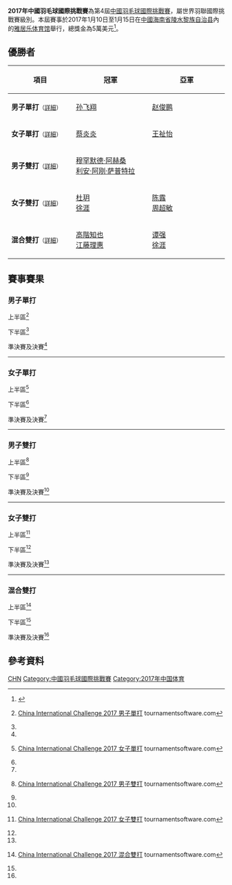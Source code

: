 {{noteTA|G1=Badminton}}
{{infobox badminton event
|name           = 2017年中國羽毛球國際挑戰賽
|image          = 
|size           = 
|caption        =
|dates          = 2017年1月10日－1月15日
|number_edition = 第4屆
|level          = 4A
|prize_money    = 5萬美元
|location       = {{CHN}}[[海南省|海南省]][[陵水黎族自治县|陵水黎族自治县]]
|venue          = 雅居乐体育馆
|previous       = 2016年中國羽毛球國際挑戰賽
|next           = 2018年中國陵水羽毛球大師賽
}}
'''2017年中國羽毛球國際挑戰賽'''為第4屆[[中國羽毛球國際挑戰賽|中國羽毛球國際挑戰賽]]，屬世界羽聯國際挑戰賽級別。本屆賽事於2017年1月10日至1月15日在[[中國|中國]][[海南省|海南省]][[陵水黎族自治县|陵水黎族自治县]]內的[[雅居乐体育馆|雅居乐体育馆]]舉行，總獎金為5萬美元<ref>{{en}}{{cite web|title=China International Challenge 2017- Tournaments Prospectus|url=http://system.bwfbadminton.com/uploads/2016/11/04/China%20International%20Challenge%202017-%20Tournaments%20Prospectus.pdf|publisher=Chinese Badminton Association|accessdate=2017-01-13|archive-date=2017-01-10|archive-url=https://web.archive.org/web/20170110162516/http://system.bwfbadminton.com/uploads/2016/11/04/China%20International%20Challenge%202017-%20Tournaments%20Prospectus.pdf|dead-url=no}}</ref>。

== 優勝者 ==
{| class=wikitable style="font-size:small"
!width="200"|項目
!width="250"|冠軍
!width="250"|亞軍
|-
|'''男子單打'''<small>（[[#男子單打|詳細]]）</small>
|{{flagicon|CHN}} [[孙飞翔|孙飞翔]]
|{{flagicon|CHN}} [[赵俊鹏|赵俊鹏]]
|-
|'''女子單打'''<small>（[[#女子單打|詳細]]）</small>
|{{flagicon|CHN}} [[蔡炎炎|蔡炎炎]]
|{{flagicon|CHN}} [[王祉怡|王祉怡]]
|-
|'''男子雙打'''<small>（[[#男子雙打|詳細]]）</small>
|{{flagicon|INA}} [[穆罕默德·阿赫桑|穆罕默德·阿赫桑]]<br/>{{flagicon|INA}} [[利安·阿刚·萨普特拉|利安·阿刚·萨普特拉]]
|{{nowrap|{{flagicon|THA}} [[特拉武特·波提恩|特拉武特·波提恩]]<br/>{{flagicon|THA}} [[南塔卡恩·耶特派颂|南塔卡恩·耶特派颂]]}}
|-
|'''女子雙打'''<small>（[[#女子雙打|詳細]]）</small>
|{{flagicon|CHN}} [[杜玥|杜玥]]<br/>{{flagicon|CHN}} [[徐涯|徐涯]]
|{{flagicon|CHN}} [[陈露_(羽毛球运动员)|陈露]]<br/>{{flagicon|CHN}} [[周超敏|周超敏]]
|-
|'''混合雙打'''<small>（[[#混合雙打|詳細]]）</small>
|{{flagicon|JPN}} [[高階知也|高階知也]]<br/>{{flagicon|JPN}} [[江藤理惠|江藤理惠]]
|{{flagicon|CHN}} [[谭强_(羽毛球运动员)|谭强]]<br/>{{flagicon|CHN}} [[徐涯|徐涯]]
|}

== 賽事賽果 ==
=== 男子單打 ===
;上半區<ref name="MS">{{en}}[https://bwf.tournamentsoftware.com/sport/draw.aspx?id=A38937B0-5589-494B-915B-7A400530BF07&draw=2 China International Challenge 2017 男子單打] tournamentsoftware.com</ref>
{{16TeamBracket-Compact-Tennis5
| RD1 = 首圈
| RD2 = 次圈
| RD3 = 八強
| RD4 = 準決賽

| RD1-seed01=1
| RD1-team01='''{{flagicon|JPN}} [[常山幹太|常山幹太]]
| RD1-score01-1=
| RD1-score01-2=
| RD1-score01-3=
| RD1-score01-4=
| RD1-score01-5=
| RD1-seed02=
| RD1-team02=輪空
| RD1-score02-1=
| RD1-score02-2=
| RD1-score02-3=
| RD1-score02-4=
| RD1-score02-5=

| RD1-seed03=
| RD1-team03='''{{flagicon|CHN}} [[郭凯|郭凯]]
| RD1-score03-1=11
| RD1-score03-2='''11
| RD1-score03-3='''11
| RD1-score03-4=5
| RD1-score03-5='''13
| RD1-seed04=
| RD1-team04={{flagicon|CHN}} [[高政泽|高政泽]]
| RD1-score04-1='''13
| RD1-score04-2=1
| RD1-score04-3=7
| RD1-score04-4='''11
| RD1-score04-5=10

| RD1-seed05=
| RD1-team05='''{{flagicon|CHN}} [[陆光祖_(羽毛球运动员)|陆光祖]]
| RD1-score05-1='''11
| RD1-score05-2='''13
| RD1-score05-3=5
| RD1-score05-4='''11
| RD1-score05-5=
| RD1-seed06=
| RD1-team06={{flagicon|CHN}} [[叶炳宏|叶炳宏]]
| RD1-score06-1=3
| RD1-score06-2=12
| RD1-score06-3='''11
| RD1-score06-4=6
| RD1-score06-5=

| RD1-seed07=
| RD1-team07={{nowrap|{{flagicon|THA}} [[坎塔瓦特·利拉威布|坎塔瓦特·利拉威布]]}}
| RD1-score07-1='''11
| RD1-score07-2=9
| RD1-score07-3=6
| RD1-score07-4=4
| RD1-score07-5=
| RD1-seed08=
| RD1-team08='''{{flagicon|CHN}} [[吴昕_(羽毛球运动员)|吴昕]]
| RD1-score08-1=5
| RD1-score08-2='''11
| RD1-score08-3='''11
| RD1-score08-4='''11
| RD1-score08-5=

| RD1-seed09=3
| RD1-team09={{nowrap|{{flagicon|RSA}} [[雅各布·马列卡|雅各布·马列卡]] (中途退出)}}
| RD1-score09-1=''3
| RD1-score09-2=
| RD1-score09-3=
| RD1-score09-4=
| RD1-score09-5=
| RD1-seed10=
| RD1-team10='''{{flagicon|CHN}} [[顾俊峰|顾俊峰]]
| RD1-score10-1=''6
| RD1-score10-2=
| RD1-score10-3=
| RD1-score10-4=
| RD1-score10-5=

| RD1-seed11=
| RD1-team11='''{{flagicon|CHN}} [[唐鑫|唐鑫]]
| RD1-score11-1=6
| RD1-score11-2='''11
| RD1-score11-3='''11
| RD1-score11-4='''11
| RD1-score11-5=
| RD1-seed12=
| RD1-team12={{flagicon|MAS}} [[Eddrall_Atek|Eddrall Atek]]
| RD1-score12-1='''11
| RD1-score12-2=4
| RD1-score12-3=6
| RD1-score12-4=3
| RD1-score12-5=

| RD1-seed13=
| RD1-team13='''{{flagicon|CHN}} [[孙飞翔|孙飞翔]]
| RD1-score13-1='''11
| RD1-score13-2='''11
| RD1-score13-3='''11
| RD1-score13-4=
| RD1-score13-5=
| RD1-seed14=
| RD1-team14={{flagicon|CHN}} [[任朋嶓|任朋嶓]]
| RD1-score14-1=9
| RD1-score14-2=9
| RD1-score14-3=9
| RD1-score14-4=
| RD1-score14-5=

| RD1-seed15=
| RD1-team15={{flagicon|CHN}} [[雷兰曦|雷兰曦]] (退賽)
| RD1-score15-1=
| RD1-score15-2=
| RD1-score15-3=
| RD1-score15-4=
| RD1-score15-5=
| RD1-seed16=
| RD1-team16='''{{flagicon|INA}} [[安德烈·马尔滕|安德烈·马尔滕]]
| RD1-score16-1=
| RD1-score16-2=
| RD1-score16-3=
| RD1-score16-4=
| RD1-score16-5=

| RD2-seed01=1
| RD2-team01={{flagicon|JPN}} [[常山幹太|常山幹太]]
| RD2-score01-1=12
| RD2-score01-2=12
| RD2-score01-3=4
| RD2-score01-4=
| RD2-score01-5=
| RD2-seed02=
| RD2-team02='''{{flagicon|CHN}} [[郭凯|郭凯]]
| RD2-score02-1='''13
| RD2-score02-2='''13
| RD2-score02-3='''11
| RD2-score02-4=
| RD2-score02-5=

| RD2-seed03=
| RD2-team03={{flagicon|CHN}} [[陆光祖_(羽毛球运动员)|陆光祖]]
| RD2-score03-1=9
| RD2-score03-2='''13
| RD2-score03-3=8
| RD2-score03-4=9
| RD2-score03-5=
| RD2-seed04=
| RD2-team04='''{{flagicon|CHN}} [[吴昕_(羽毛球运动员)|吴昕]]
| RD2-score04-1='''11
| RD2-score04-2=12
| RD2-score04-3='''11
| RD2-score04-4='''11
| RD2-score04-5=

| RD2-seed05=
| RD2-team05='''{{flagicon|CHN}} [[顾俊峰|顾俊峰]]
| RD2-score05-1='''11
| RD2-score05-2='''11
| RD2-score05-3=9
| RD2-score05-4='''11
| RD2-score05-5=
| RD2-seed06=
| RD2-team06={{flagicon|CHN}} [[唐鑫|唐鑫]]
| RD2-score06-1=6
| RD2-score06-2=7
| RD2-score06-3='''11
| RD2-score06-4=9
| RD2-score06-5=

| RD2-seed07=
| RD2-team07='''{{flagicon|CHN}} [[孙飞翔|孙飞翔]]
| RD2-score07-1='''11
| RD2-score07-2=12
| RD2-score07-3='''11
| RD2-score07-4='''11
| RD2-score07-5=
| RD2-seed08=
| RD2-team08={{nowrap|{{flagicon|INA}} [[安德烈·马尔滕|安德烈·马尔滕]]}}
| RD2-score08-1=6
| RD2-score08-2='''13
| RD2-score08-3=4
| RD2-score08-4=6
| RD2-score08-5=

| RD3-seed01=
| RD3-team01={{flagicon|CHN}} [[郭凯|郭凯]]
| RD3-score01-1=1
| RD3-score01-2=3
| RD3-score01-3=11
| RD3-score01-4=
| RD3-score01-5=
| RD3-seed02=
| RD3-team02='''{{flagicon|CHN}} [[吴昕_(羽毛球运动员)|吴昕]]
| RD3-score02-1='''11
| RD3-score02-2='''11
| RD3-score02-3='''13
| RD3-score02-4=
| RD3-score02-5=

| RD3-seed03=
| RD3-team03={{flagicon|CHN}} [[顾俊峰|顾俊峰]]
| RD3-score03-1='''11
| RD3-score03-2=6
| RD3-score03-3=3
| RD3-score03-4=7
| RD3-score03-5=
| RD3-seed04=
| RD3-team04='''{{nowrap|{{flagicon|CHN}} [[孙飞翔|孙飞翔]]}}
| RD3-score04-1=5
| RD3-score04-2='''11
| RD3-score04-3='''11
| RD3-score04-4='''11
| RD3-score04-5=

| RD4-seed01=
| RD4-team01={{flagicon|CHN}} [[吴昕_(羽毛球运动员)|吴昕]]
| RD4-score01-1=7
| RD4-score01-2=6
| RD4-score01-3=7
| RD4-score01-4=
| RD4-score01-5=
| RD4-seed02=
| RD4-team02='''{{nowrap|{{flagicon|CHN}} [[孙飞翔|孙飞翔]]}}
| RD4-score02-1='''11
| RD4-score02-2='''11
| RD4-score02-3='''11
| RD4-score02-4=
| RD4-score02-5=
}}
;下半區<ref name="MS"/>
{{16TeamBracket-Compact-Tennis5
| RD1 = 首圈
| RD2 = 次圈
| RD3 = 八強
| RD4 = 準決賽

| RD1-seed01=
| RD1-team01={{flagicon|TRI}} [[尼古拉斯·邦科斯基|尼古拉斯·邦科斯基]]
| RD1-score01-1=4
| RD1-score01-2=2
| RD1-score01-3=5
| RD1-score01-4=
| RD1-score01-5=
| RD1-seed02=
| RD1-team02='''{{flagicon|CHN}} [[朱思远|朱思远]]
| RD1-score02-1='''11
| RD1-score02-2='''11
| RD1-score02-3='''11
| RD1-score02-4=
| RD1-score02-5=

| RD1-seed03=
| RD1-team03='''{{flagicon|CHN}} [[翁泓阳|翁泓阳]]
| RD1-score03-1='''11
| RD1-score03-2='''11
| RD1-score03-3='''11
| RD1-score03-4=
| RD1-score03-5=
| RD1-seed04=
| RD1-team04={{flagicon|MAS}} [[Lau_Kee_Liang|Lau Kee Liang]]
| RD1-score04-1=5
| RD1-score04-2=3
| RD1-score04-3=4
| RD1-score04-4=
| RD1-score04-5=

| RD1-seed05=
| RD1-team05='''{{nowrap|{{flagicon|THA}} [[坎塔蓬·旺差伦|坎塔蓬·旺差伦]]}}
| RD1-score05-1=11
| RD1-score05-2='''13
| RD1-score05-3='''11
| RD1-score05-4='''11
| RD1-score05-5=
| RD1-seed06=
| RD1-team06={{flagicon|CHN}} [[白玉鹏|白玉鹏]]
| RD1-score06-1='''13
| RD1-score06-2=11
| RD1-score06-3=6
| RD1-score06-4=5
| RD1-score06-5=

| RD1-seed07=
| RD1-team07={{flagicon|CHN}} [[郭新娃|郭新娃]]
| RD1-score07-1=5
| RD1-score07-2=5
| RD1-score07-3='''11
| RD1-score07-4=8
| RD1-score07-5=
| RD1-seed08=4
| RD1-team08='''{{flagicon|JPN}} [[下農走|下農走]]
| RD1-score08-1='''11
| RD1-score08-2='''11
| RD1-score08-3=9
| RD1-score08-4='''11
| RD1-score08-5=

| RD1-seed09=
| RD1-team09='''{{flagicon|JPN}} [[小野寺裕介|小野寺裕介]]
| RD1-score09-1='''11
| RD1-score09-2='''11
| RD1-score09-3=7
| RD1-score09-4='''11
| RD1-score09-5=
| RD1-seed10=
| RD1-team10={{flagicon|CHN}} [[忻安奇|忻安奇]]
| RD1-score10-1=4
| RD1-score10-2=9
| RD1-score10-3='''11
| RD1-score10-4=8
| RD1-score10-5=

| RD1-seed11=
| RD1-team11='''{{flagicon|CHN}} [[陈浩洋|陈浩洋]]
| RD1-score11-1='''11
| RD1-score11-2='''11
| RD1-score11-3='''11
| RD1-score11-4=
| RD1-score11-5=
| RD1-seed12=
| RD1-team12={{flagicon|THA}} [[Korakrit_Laotrakul|Korakrit Laotrakul]]
| RD1-score12-1=4
| RD1-score12-2=9
| RD1-score12-3=9
| RD1-score12-4=
| RD1-score12-5=

| RD1-seed13=
| RD1-team13='''{{flagicon|CHN}} [[刘海超_(羽毛球运动员)|刘海超]]
| RD1-score13-1='''13
| RD1-score13-2='''13
| RD1-score13-3='''11
| RD1-score13-4=
| RD1-score13-5=
| RD1-seed14=
| RD1-team14={{flagicon|CHI}} [[Qin_Zheng|Qin Zheng]]
| RD1-score14-1=10
| RD1-score14-2=11
| RD1-score14-3=9
| RD1-score14-4=
| RD1-score14-5=

| RD1-seed15=
| RD1-team15={{flagicon|CHN}} [[安俊臣|安俊臣]]
| RD1-score15-1=7
| RD1-score15-2=8
| RD1-score15-3=12
| RD1-score15-4=
| RD1-score15-5=
| RD1-seed16=2
| RD1-team16='''{{flagicon|CHN}} [[赵俊鹏|赵俊鹏]]
| RD1-score16-1='''11
| RD1-score16-2='''11
| RD1-score16-3='''13
| RD1-score16-4=
| RD1-score16-5=

| RD2-seed01=
| RD2-team01='''{{flagicon|CHN}} [[朱思远|朱思远]]
| RD2-score01-1='''11
| RD2-score01-2=8
| RD2-score01-3='''13
| RD2-score01-4='''11
| RD2-score01-5=
| RD2-seed02=
| RD2-team02={{flagicon|CHN}} [[翁泓阳|翁泓阳]]
| RD2-score02-1=4
| RD2-score02-2='''11
| RD2-score02-3=11
| RD2-score02-4=2
| RD2-score02-5=

| RD2-seed03=
| RD2-team03='''{{nowrap|{{flagicon|THA}} [[坎塔蓬·旺差伦|坎塔蓬·旺差伦]]}}
| RD2-score03-1='''11
| RD2-score03-2='''11
| RD2-score03-3=7
| RD2-score03-4='''11
| RD2-score03-5=
| RD2-seed04=4
| RD2-team04={{flagicon|JPN}} [[下農走|下農走]]
| RD2-score04-1=8
| RD2-score04-2=7
| RD2-score04-3='''11
| RD2-score04-4=6
| RD2-score04-5=

| RD2-seed05=
| RD2-team05='''{{flagicon|JPN}} [[小野寺裕介|小野寺裕介]]
| RD2-score05-1='''11
| RD2-score05-2='''13
| RD2-score05-3='''11
| RD2-score05-4=
| RD2-score05-5=
| RD2-seed06=
| RD2-team06={{flagicon|CHN}} [[陈浩洋|陈浩洋]]
| RD2-score06-1=5
| RD2-score06-2=11
| RD2-score06-3=6
| RD2-score06-4=
| RD2-score06-5=

| RD2-seed07=
| RD2-team07={{flagicon|CHN}} [[刘海超_(羽毛球运动员)|刘海超]]
| RD2-score07-1=4
| RD2-score07-2=8
| RD2-score07-3=8
| RD2-score07-4=
| RD2-score07-5=
| RD2-seed08=2
| RD2-team08='''{{flagicon|CHN}} [[赵俊鹏|赵俊鹏]]
| RD2-score08-1='''11
| RD2-score08-2='''11
| RD2-score08-3='''11
| RD2-score08-4=
| RD2-score08-5=

| RD3-seed01=
| RD3-team01='''{{flagicon|CHN}} [[朱思远|朱思远]]
| RD3-score01-1='''11
| RD3-score01-2='''11
| RD3-score01-3=3
| RD3-score01-4='''13
| RD3-score01-5=
| RD3-seed02=
| RD3-team02={{nowrap|{{flagicon|THA}} [[坎塔蓬·旺差伦|坎塔蓬·旺差伦]]}}
| RD3-score02-1=8
| RD3-score02-2=8
| RD3-score02-3='''11
| RD3-score02-4=10
| RD3-score02-5=

| RD3-seed03=
| RD3-team03={{flagicon|JPN}} [[小野寺裕介|小野寺裕介]]
| RD3-score03-1=5
| RD3-score03-2=12
| RD3-score03-3=3
| RD3-score03-4=
| RD3-score03-5=
| RD3-seed04=2
| RD3-team04='''{{flagicon|CHN}} [[赵俊鹏|赵俊鹏]]
| RD3-score04-1='''11
| RD3-score04-2='''13
| RD3-score04-3='''11
| RD3-score04-4=
| RD3-score04-5=

| RD4-seed01=
| RD4-team01={{flagicon|CHN}} [[朱思远|朱思远]]
| RD4-score01-1=7
| RD4-score01-2='''11
| RD4-score01-3=7
| RD4-score01-4='''11
| RD4-score01-5=5
| RD4-seed02=2
| RD4-team02='''{{nowrap|{{flagicon|CHN}} [[赵俊鹏|赵俊鹏]]}}
| RD4-score02-1='''11
| RD4-score02-2=6
| RD4-score02-3='''11
| RD4-score02-4=6
| RD4-score02-5='''11
}}
;準決賽及決賽<ref name="MS"/>
{{4TeamBracket-Tennis5-v2
| team-width=200
| RD1-seed1=
| RD1-team1={{flagicon|CHN}} [[吴昕_(羽毛球运动员)|吴昕]]
| RD1-score1-1=7
| RD1-score1-2=6
| RD1-score1-3=7
| RD1-score1-4=
| RD1-score1-5=
| RD1-seed2=
| RD1-team2='''{{flagicon|CHN}} [[孙飞翔|孙飞翔]]
| RD1-score2-1='''11
| RD1-score2-2='''11
| RD1-score2-3='''11
| RD1-score2-4=
| RD1-score2-5=

| RD1-seed3=
| RD1-team3={{flagicon|CHN}} [[朱思远|朱思远]]
| RD1-score3-1=7
| RD1-score3-2='''11
| RD1-score3-3=7
| RD1-score3-4='''11
| RD1-score3-5=5
| RD1-seed4=2
| RD1-team4='''{{flagicon|CHN}} [[赵俊鹏|赵俊鹏]]
| RD1-score4-1='''11
| RD1-score4-2=6
| RD1-score4-3='''11
| RD1-score4-4=6
| RD1-score4-5='''11

| RD2-seed1=
| RD2-team1='''{{flagicon|CHN}} [[孙飞翔|孙飞翔]]
| RD2-score1-1='''11
| RD2-score1-2='''11
| RD2-score1-3='''13
| RD2-score1-4=
| RD2-score1-5=
| RD2-seed2=2
| RD2-team2={{flagicon|CHN}} [[赵俊鹏|赵俊鹏]]
| RD2-score2-1=9
| RD2-score2-2=7
| RD2-score2-3=11
| RD2-score2-4=
| RD2-score2-5=
}}
----

=== 女子單打 ===
;上半區<ref name="WS">{{en}}[https://bwf.tournamentsoftware.com/sport/draw.aspx?id=A38937B0-5589-494B-915B-7A400530BF07&draw=3 China International Challenge 2017 女子單打] tournamentsoftware.com</ref>
{{16TeamBracket-Compact-Tennis5
| RD1 = 首圈
| RD2 = 次圈
| RD3 = 八強
| RD4 = 準決賽

| RD1-seed01=1
| RD1-team01='''{{flagicon|JPN}} [[峰步美|峰步美]]
| RD1-score01-1=
| RD1-score01-2=
| RD1-score01-3=
| RD1-score01-4=
| RD1-score01-5=
| RD1-seed02=
| RD1-team02=輪空
| RD1-score02-1=
| RD1-score02-2=
| RD1-score02-3=
| RD1-score02-4=
| RD1-score02-5=

| RD1-seed03=
| RD1-team03='''{{flagicon|CHN}} [[吕艳妃|吕艳妃]]
| RD1-score03-1=
| RD1-score03-2=
| RD1-score03-3=
| RD1-score03-4=
| RD1-score03-5=
| RD1-seed04=
| RD1-team04=輪空
| RD1-score04-1=
| RD1-score04-2=
| RD1-score04-3=
| RD1-score04-4=
| RD1-score04-5=

| RD1-seed05=
| RD1-team05='''{{flagicon|CHN}} [[张艺曼|张艺曼]]
| RD1-score05-1=
| RD1-score05-2=
| RD1-score05-3=
| RD1-score05-4=
| RD1-score05-5=
| RD1-seed06=
| RD1-team06=輪空
| RD1-score06-1=
| RD1-score06-2=
| RD1-score06-3=
| RD1-score06-4=
| RD1-score06-5=

| RD1-seed07=
| RD1-team07={{flagicon|VIE}} [[黎秋玄|黎秋玄]]
| RD1-score07-1=5
| RD1-score07-2=7
| RD1-score07-3=6
| RD1-score07-4=
| RD1-score07-5=
| RD1-seed08=
| RD1-team08='''{{flagicon|CHN}} [[吉淑婷|吉淑婷]]
| RD1-score08-1='''11
| RD1-score08-2='''11
| RD1-score08-3='''11
| RD1-score08-4=
| RD1-score08-5=

| RD1-seed09=3
| RD1-team09='''{{flagicon|CHN}} [[高昉洁|高昉洁]]
| RD1-score09-1=
| RD1-score09-2=
| RD1-score09-3=
| RD1-score09-4=
| RD1-score09-5=
| RD1-seed10=
| RD1-team10=輪空
| RD1-score10-1=
| RD1-score10-2=
| RD1-score10-3=
| RD1-score10-4=
| RD1-score10-5=

| RD1-seed11=
| RD1-team11='''{{flagicon|CHN}} [[韩悦|韩悦]]
| RD1-score11-1=
| RD1-score11-2=
| RD1-score11-3=
| RD1-score11-4=
| RD1-score11-5=
| RD1-seed12=
| RD1-team12=輪空
| RD1-score12-1=
| RD1-score12-2=
| RD1-score12-3=
| RD1-score12-4=
| RD1-score12-5=

| RD1-seed13=
| RD1-team13='''{{flagicon|CHN}} [[李汶妹|李汶妹]]
| RD1-score13-1=
| RD1-score13-2=
| RD1-score13-3=
| RD1-score13-4=
| RD1-score13-5=
| RD1-seed14=
| RD1-team14=輪空
| RD1-score14-1=
| RD1-score14-2=
| RD1-score14-3=
| RD1-score14-4=
| RD1-score14-5=

| RD1-seed15=
| RD1-team15='''{{flagicon|CHN}} [[王祉怡|王祉怡]]
| RD1-score15-1='''11
| RD1-score15-2='''11
| RD1-score15-3='''11
| RD1-score15-4=
| RD1-score15-5=
| RD1-seed16=
| RD1-team16={{flagicon|CHN}} [[陈琛_(羽毛球运动员)|陈琛]]
| RD1-score16-1=8
| RD1-score16-2=4
| RD1-score16-3=6
| RD1-score16-4=
| RD1-score16-5=

| RD2-seed01=1
| RD2-team01='''{{flagicon|JPN}} [[峰步美|峰步美]]
| RD2-score01-1=7
| RD2-score01-2='''11
| RD2-score01-3='''13
| RD2-score01-4='''11
| RD2-score01-5=
| RD2-seed02=
| RD2-team02={{flagicon|CHN}} [[吕艳妃|吕艳妃]]
| RD2-score02-1='''11
| RD2-score02-2=8
| RD2-score02-3=10
| RD2-score02-4=5
| RD2-score02-5=

| RD2-seed03=
| RD2-team03='''{{flagicon|CHN}} [[张艺曼|张艺曼]]
| RD2-score03-1=5
| RD2-score03-2='''13
| RD2-score03-3='''11
| RD2-score03-4=11
| RD2-score03-5='''11
| RD2-seed04=
| RD2-team04={{flagicon|CHN}} [[吉淑婷|吉淑婷]]
| RD2-score04-1='''11
| RD2-score04-2=10
| RD2-score04-3=8
| RD2-score04-4='''13
| RD2-score04-5=7

| RD2-seed05=3
| RD2-team05={{flagicon|CHN}} [[高昉洁|高昉洁]]
| RD2-score05-1=8
| RD2-score05-2=6
| RD2-score05-3=9
| RD2-score05-4=
| RD2-score05-5=
| RD2-seed06=
| RD2-team06='''{{flagicon|CHN}} [[韩悦|韩悦]]
| RD2-score06-1='''11
| RD2-score06-2='''11
| RD2-score06-3='''11
| RD2-score06-4=
| RD2-score06-5=

| RD2-seed07=
| RD2-team07={{flagicon|CHN}} [[李汶妹|李汶妹]]
| RD2-score07-1=4
| RD2-score07-2='''13
| RD2-score07-3=9
| RD2-score07-4=9
| RD2-score07-5=
| RD2-seed08=
| RD2-team08='''{{flagicon|CHN}} [[王祉怡|王祉怡]]
| RD2-score08-1='''11
| RD2-score08-2=11
| RD2-score08-3='''11
| RD2-score08-4='''11
| RD2-score08-5=

| RD3-seed01=1
| RD3-team01='''{{flagicon|JPN}} [[峰步美|峰步美]]
| RD3-score01-1='''11
| RD3-score01-2='''11
| RD3-score01-3='''11
| RD3-score01-4=
| RD3-score01-5=
| RD3-seed02=
| RD3-team02={{flagicon|CHN}} [[张艺曼|张艺曼]]
| RD3-score02-1=9
| RD3-score02-2=8
| RD3-score02-3=6
| RD3-score02-4=
| RD3-score02-5=

| RD3-seed03=
| RD3-team03={{flagicon|CHN}} [[韩悦|韩悦]]
| RD3-score03-1=5
| RD3-score03-2='''11
| RD3-score03-3=10
| RD3-score03-4=5
| RD3-score03-5=
| RD3-seed04=
| RD3-team04='''{{flagicon|CHN}} [[王祉怡|王祉怡]]
| RD3-score04-1='''11
| RD3-score04-2=7
| RD3-score04-3='''13
| RD3-score04-4='''11
| RD3-score04-5=

| RD4-seed01=1
| RD4-team01={{flagicon|JPN}} [[峰步美|峰步美]]
| RD4-score01-1=12
| RD4-score01-2=5
| RD4-score01-3=4
| RD4-score01-4=
| RD4-score01-5=
| RD4-seed02=
| RD4-team02='''{{flagicon|CHN}} [[王祉怡|王祉怡]]
| RD4-score02-1='''13
| RD4-score02-2='''11
| RD4-score02-3='''11
| RD4-score02-4=
| RD4-score02-5=
}}
;下半區<ref name="WS"/>
{{16TeamBracket-Compact-Tennis5
| RD1 = 首圈
| RD2 = 次圈
| RD3 = 八強
| RD4 = 準決賽

| RD1-seed01=
| RD1-team01='''{{flagicon|CHN}} [[乔诗峻|乔诗峻]]
| RD1-score01-1=8
| RD1-score01-2='''11
| RD1-score01-3='''11
| RD1-score01-4='''13
| RD1-score01-5=
| RD1-seed02=
| RD1-team02={{flagicon|CHN}} [[张殊贤|张殊贤]]
| RD1-score02-1='''11
| RD1-score02-2=9
| RD1-score02-3=9
| RD1-score02-4=11
| RD1-score02-5=

| RD1-seed03=
| RD1-team03=輪空
| RD1-score03-1=
| RD1-score03-2=
| RD1-score03-3=
| RD1-score03-4=
| RD1-score03-5=
| RD1-seed04=
| RD1-team04='''{{flagicon|CHN}} [[彭沁|彭沁]]
| RD1-score04-1=
| RD1-score04-2=
| RD1-score04-3=
| RD1-score04-4=
| RD1-score04-5=

| RD1-seed05=
| RD1-team05='''{{flagicon|CHN}} [[蔡炎炎|蔡炎炎]]
| RD1-score05-1='''11
| RD1-score05-2='''13
| RD1-score05-3='''11
| RD1-score05-4=
| RD1-score05-5=
| RD1-seed06=
| RD1-team06={{flagicon|CHN}} [[沈雅颖|沈雅颖]]
| RD1-score06-1=5
| RD1-score06-2=11
| RD1-score06-3=6
| RD1-score06-4=
| RD1-score06-5=

| RD1-seed07=
| RD1-team07=輪空
| RD1-score07-1=
| RD1-score07-2=
| RD1-score07-3=
| RD1-score07-4=
| RD1-score07-5=
| RD1-seed08=4
| RD1-team08='''{{nowrap|{{flagicon|JPN}} [[仲井由希乃|仲井由希乃]]}}
| RD1-score08-1=
| RD1-score08-2=
| RD1-score08-3=
| RD1-score08-4=
| RD1-score08-5=

| RD1-seed09=
| RD1-team09='''{{flagicon|CHN}} [[周萌_(羽毛球运动员)|周萌]]
| RD1-score09-1='''11
| RD1-score09-2=6
| RD1-score09-3=8
| RD1-score09-4='''13
| RD1-score09-5='''13
| RD1-seed10=
| RD1-team10={{flagicon|JPN}} [[高橋沙也加|高橋沙也加]]
| RD1-score10-1=7
| RD1-score10-2='''11
| RD1-score10-3='''11
| RD1-score10-4=11
| RD1-score10-5=12

| RD1-seed11=
| RD1-team11=輪空
| RD1-score11-1=
| RD1-score11-2=
| RD1-score11-3=
| RD1-score11-4=
| RD1-score11-5=
| RD1-seed12=
| RD1-team12='''{{flagicon|CHN}} [[魏雅欣|魏雅欣]]
| RD1-score12-1=
| RD1-score12-2=
| RD1-score12-3=
| RD1-score12-4=
| RD1-score12-5=

| RD1-seed13=
| RD1-team13=輪空
| RD1-score13-1=
| RD1-score13-2=
| RD1-score13-3=
| RD1-score13-4=
| RD1-score13-5=
| RD1-seed14=
| RD1-team14={{flagicon|CHN}} [[李云_(羽毛球运动员)|李云]] (退賽)
| RD1-score14-1=
| RD1-score14-2=
| RD1-score14-3=
| RD1-score14-4=
| RD1-score14-5=

| RD1-seed15=
| RD1-team15=輪空
| RD1-score15-1=
| RD1-score15-2=
| RD1-score15-3=
| RD1-score15-4=
| RD1-score15-5=
| RD1-seed16=2
| RD1-team16='''{{flagicon|CHN}} [[陈晓欣|陈晓欣]]
| RD1-score16-1=
| RD1-score16-2=
| RD1-score16-3=
| RD1-score16-4=
| RD1-score16-5=

| RD2-seed01=
| RD2-team01={{flagicon|CHN}} [[乔诗峻|乔诗峻]]
| RD2-score01-1=8
| RD2-score01-2='''11
| RD2-score01-3='''11
| RD2-score01-4=8
| RD2-score01-5=6
| RD2-seed02=
| RD2-team02='''{{flagicon|CHN}} [[彭沁|彭沁]]
| RD2-score02-1='''11
| RD2-score02-2=8
| RD2-score02-3=4
| RD2-score02-4='''11
| RD2-score02-5='''11

| RD2-seed03=
| RD2-team03='''{{flagicon|CHN}} [[蔡炎炎|蔡炎炎]]
| RD2-score03-1='''11
| RD2-score03-2=8
| RD2-score03-3='''11
| RD2-score03-4=4
| RD2-score03-5='''11
| RD2-seed04=4
| RD2-team04={{nowrap|{{flagicon|JPN}} [[仲井由希乃|仲井由希乃]]}}
| RD2-score04-1=6
| RD2-score04-2='''11
| RD2-score04-3=3
| RD2-score04-4='''11
| RD2-score04-5=5

| RD2-seed05=
| RD2-team05='''{{flagicon|CHN}} [[周萌_(羽毛球运动员)|周萌]]
| RD2-score05-1='''13
| RD2-score05-2='''13
| RD2-score05-3='''11
| RD2-score05-4=
| RD2-score05-5=
| RD2-seed06=
| RD2-team06={{flagicon|CHN}} [[魏雅欣|魏雅欣]]
| RD2-score06-1=10
| RD2-score06-2=12
| RD2-score06-3=9
| RD2-score06-4=
| RD2-score06-5=

| RD2-seed07=
| RD2-team07=輪空
| RD2-score07-1=
| RD2-score07-2=
| RD2-score07-3=
| RD2-score07-4=
| RD2-score07-5=
| RD2-seed08=2
| RD2-team08='''{{flagicon|CHN}} [[陈晓欣|陈晓欣]]
| RD2-score08-1=
| RD2-score08-2=
| RD2-score08-3=
| RD2-score08-4=
| RD2-score08-5=

| RD3-seed01=
| RD3-team01={{flagicon|CHN}} [[彭沁|彭沁]]
| RD3-score01-1='''11
| RD3-score01-2=3
| RD3-score01-3=6
| RD3-score01-4=5
| RD3-score01-5=
| RD3-seed02=
| RD3-team02='''{{flagicon|CHN}} [[蔡炎炎|蔡炎炎]]
| RD3-score02-1=3
| RD3-score02-2='''11
| RD3-score02-3='''11
| RD3-score02-4='''11
| RD3-score02-5=

| RD3-seed03=
| RD3-team03={{flagicon|CHN}} [[周萌_(羽毛球运动员)|周萌]]
| RD3-score03-1=10
| RD3-score03-2=12
| RD3-score03-3=9
| RD3-score03-4=
| RD3-score03-5=
| RD3-seed04=2
| RD3-team04='''{{flagicon|CHN}} [[陈晓欣|陈晓欣]]
| RD3-score04-1='''13
| RD3-score04-2='''13
| RD3-score04-3='''11
| RD3-score04-4=
| RD3-score04-5=

| RD4-seed01=
| RD4-team01='''{{flagicon|CHN}} [[蔡炎炎|蔡炎炎]]
| RD4-score01-1='''11
| RD4-score01-2=9
| RD4-score01-3=3
| RD4-score01-4='''11
| RD4-score01-5='''11
| RD4-seed02=2
| RD4-team02={{flagicon|CHN}} [[陈晓欣|陈晓欣]]
| RD4-score02-1=6
| RD4-score02-2='''11
| RD4-score02-3='''11
| RD4-score02-4=4
| RD4-score02-5=6
}}
;準決賽及決賽<ref name="WS"/>
{{4TeamBracket-Tennis5-v2
| team-width=200
| RD1-seed1=1
| RD1-team1={{flagicon|JPN}} [[峰步美|峰步美]]
| RD1-score1-1=12
| RD1-score1-2=5
| RD1-score1-3=4
| RD1-score1-4=
| RD1-score1-5=
| RD1-seed2=
| RD1-team2='''{{flagicon|CHN}} [[王祉怡|王祉怡]]
| RD1-score2-1='''13
| RD1-score2-2='''11
| RD1-score2-3='''11
| RD1-score2-4=
| RD1-score2-5=

| RD1-seed3=
| RD1-team3='''{{flagicon|CHN}} [[蔡炎炎|蔡炎炎]]
| RD1-score3-1='''11
| RD1-score3-2=9
| RD1-score3-3=3
| RD1-score3-4='''11
| RD1-score3-5='''11
| RD1-seed4=2
| RD1-team4={{flagicon|CHN}} [[陈晓欣|陈晓欣]]
| RD1-score4-1=6
| RD1-score4-2='''11
| RD1-score4-3='''11
| RD1-score4-4=4
| RD1-score4-5=6

| RD2-seed1=
| RD2-team1={{flagicon|CHN}} [[王祉怡|王祉怡]]
| RD2-score1-1=9
| RD2-score1-2='''13
| RD2-score1-3=9
| RD2-score1-4=7
| RD2-score1-5=
| RD2-seed2=
| RD2-team2='''{{flagicon|CHN}} [[蔡炎炎|蔡炎炎]]
| RD2-score2-1='''11
| RD2-score2-2=10
| RD2-score2-3='''11
| RD2-score2-4='''11
| RD2-score2-5=
}}
----

=== 男子雙打 ===
上半區<ref name="MD">{{en}}[https://bwf.tournamentsoftware.com/sport/draw.aspx?id=A38937B0-5589-494B-915B-7A400530BF07&draw=4 China International Challenge 2017 男子雙打] tournamentsoftware.com</ref>
{{16TeamBracket-Compact-Tennis5
| RD1 = 首圈
| RD2 = 次圈
| RD3 = 八強
| RD4 = 準決賽

| RD1-seed01=1
| RD1-team01='''{{nowrap|{{flagicon|INA}} [[穆罕默德·阿赫桑|穆罕默德·阿赫桑]]<br/> {{flagicon|INA}} [[利安·阿刚·萨普特拉|利安·阿刚·萨普特拉]]}}
| RD1-score01-1=
| RD1-score01-2=
| RD1-score01-3=
| RD1-score01-4=
| RD1-score01-5=
| RD1-seed02=
| RD1-team02=輪空
| RD1-score02-1=
| RD1-score02-2=
| RD1-score02-3=
| RD1-score02-4=
| RD1-score02-5=

| RD1-seed03=
| RD1-team03={{flagicon|CHN}} [[黄荻|黄荻]]<br/> {{flagicon|CHN}} [[梁永旺|梁永旺]]
| RD1-score03-1=12
| RD1-score03-2=7
| RD1-score03-3=8
| RD1-score03-4=
| RD1-score03-5=
| RD1-seed04=
| RD1-team04='''{{flagicon|CHN}} [[邸子健|邸子健]]<br/> {{flagicon|CHN}} [[郑斌斌|郑斌斌]]
| RD1-score04-1='''13
| RD1-score04-2='''11
| RD1-score04-3='''11
| RD1-score04-4=
| RD1-score04-5=

| RD1-seed05=
| RD1-team05='''{{flagicon|CHN}} [[安俊臣|安俊臣]]<br/> {{flagicon|CHN}} [[唐鑫_(羽毛球运动员)|唐鑫]]
| RD1-score05-1=7
| RD1-score05-2='''13
| RD1-score05-3='''11
| RD1-score05-4='''13
| RD1-score05-5=
| RD1-seed06=
| RD1-team06={{flagicon|CHN}} [[王浩殷|王浩殷]]<br/> {{flagicon|CHN}} [[俞登翔|俞登翔]]
| RD1-score06-1='''11
| RD1-score06-2=11
| RD1-score06-3=7
| RD1-score06-4=10
| RD1-score06-5=

| RD1-seed07=
| RD1-team07='''{{flagicon|CHN}} [[刘适文|刘适文]]<br/> {{flagicon|CHN}} [[商亦辰|商亦辰]]
| RD1-score07-1='''11
| RD1-score07-2='''11
| RD1-score07-3='''11
| RD1-score07-4=
| RD1-score07-5=
| RD1-seed08=
| RD1-team08={{flagicon|CHN}} [[刘海超_(羽毛球运动员)|刘海超]]<br/> {{flagicon|CHN}} [[翁泓阳|翁泓阳]]
| RD1-score08-1=6
| RD1-score08-2=9
| RD1-score08-3=9
| RD1-score08-4=
| RD1-score08-5=

| RD1-seed09=4
| RD1-team09='''{{nowrap|{{flagicon|THA}} [[提恩·伊斯里亚内特|提恩·伊斯里亚内特]]<br/> {{flagicon|THA}} [[基迪萨·南达什|基迪萨·南达什]]}}
| RD1-score09-1=
| RD1-score09-2=
| RD1-score09-3=
| RD1-score09-4=
| RD1-score09-5=
| RD1-seed10=
| RD1-team10=輪空
| RD1-score10-1=
| RD1-score10-2=
| RD1-score10-3=
| RD1-score10-4=
| RD1-score10-5=

| RD1-seed11=
| RD1-team11='''{{flagicon|CHN}} [[胡超玮|胡超玮]]<br/> {{flagicon|CHN}} [[吴轶斐|吴轶斐]]
| RD1-score11-1=7
| RD1-score11-2='''11
| RD1-score11-3='''13
| RD1-score11-4=10
| RD1-score11-5='''11
| RD1-seed12=
| RD1-team12={{flagicon|CHN}} [[陈铿|陈铿]]<br/> {{flagicon|CHN}} [[肖翔|肖翔]]
| RD1-score12-1='''11
| RD1-score12-2=9
| RD1-score12-3=10
| RD1-score12-4='''13
| RD1-score12-5=8

| RD1-seed13=
| RD1-team13='''{{flagicon|CHN}} [[韩呈恺|韩呈恺]]<br/> {{flagicon|CHN}} [[谭强_(羽毛球运动员)|谭强]]
| RD1-score13-1=
| RD1-score13-2=
| RD1-score13-3=
| RD1-score13-4=
| RD1-score13-5=
| RD1-seed14=
| RD1-team14={{flagicon|CHN}} [[陈浩洋|陈浩洋]]<br/> {{flagicon|CHN}} [[雷兰曦|雷兰曦]] (退賽)
| RD1-score14-1=
| RD1-score14-2=
| RD1-score14-3=
| RD1-score14-4=
| RD1-score14-5=

| RD1-seed15=
| RD1-team15='''{{flagicon|CHN}} [[吴昕_(羽毛球运动员)|吴昕]]<br/> {{flagicon|CHN}} [[忻安奇|忻安奇]]
| RD1-score15-1='''11
| RD1-score15-2=8
| RD1-score15-3=8
| RD1-score15-4='''13
| RD1-score15-5='''13
| RD1-seed16=
| RD1-team16={{flagicon|CHN}} [[曲骏博|曲骏博]]<br/> {{flagicon|CHN}} [[李毅生|李毅生]]
| RD1-score16-1=3
| RD1-score16-2='''11
| RD1-score16-3='''11
| RD1-score16-4=11
| RD1-score16-5=11

| RD2-seed01=1
| RD2-team01='''{{nowrap|{{flagicon|INA}} [[穆罕默德·阿赫桑|穆罕默德·阿赫桑]]<br/> {{flagicon|INA}} [[利安·阿刚·萨普特拉|利安·阿刚·萨普特拉]]}}
| RD2-score01-1=12
| RD2-score01-2='''11
| RD2-score01-3='''11
| RD2-score01-4='''11
| RD2-score01-5=
| RD2-seed02=
| RD2-team02={{flagicon|CHN}} [[邸子健|邸子健]]<br/> {{flagicon|CHN}} [[郑斌斌|郑斌斌]]
| RD2-score02-1='''13
| RD2-score02-2=4
| RD2-score02-3=6
| RD2-score02-4=8
| RD2-score02-5=

| RD2-seed03=
| RD2-team03={{flagicon|CHN}} [[安俊臣|安俊臣]]<br/> {{flagicon|CHN}} [[唐鑫_(羽毛球运动员)|唐鑫]]
| RD2-score03-1='''11
| RD2-score03-2=9
| RD2-score03-3=8
| RD2-score03-4=6
| RD2-score03-5=
| RD2-seed04=
| RD2-team04='''{{flagicon|CHN}} [[刘适文|刘适文]]<br/> {{flagicon|CHN}} [[商亦辰|商亦辰]]
| RD2-score04-1=7
| RD2-score04-2='''11
| RD2-score04-3='''11
| RD2-score04-4='''11
| RD2-score04-5=

| RD2-seed05=4
| RD2-team05='''{{flagicon|THA}} [[提恩·伊斯里亚内特|提恩·伊斯里亚内特]]<br/> {{flagicon|THA}} [[基迪萨·南达什|基迪萨·南达什]]
| RD2-score05-1='''11
| RD2-score05-2='''11
| RD2-score05-3='''11
| RD2-score05-4=
| RD2-score05-5=
| RD2-seed06=
| RD2-team06={{flagicon|CHN}} [[胡超玮|胡超玮]]<br/> {{flagicon|CHN}} [[吴轶斐|吴轶斐]]
| RD2-score06-1=3
| RD2-score06-2=9
| RD2-score06-3=4
| RD2-score06-4=
| RD2-score06-5=

| RD2-seed07=
| RD2-team07={{flagicon|CHN}} [[韩呈恺|韩呈恺]]<br/> {{flagicon|CHN}} [[谭强_(羽毛球运动员)|谭强]]
| RD2-score07-1='''11
| RD2-score07-2='''11
| RD2-score07-3='''11
| RD2-score07-4=
| RD2-score07-5=
| RD2-seed08=
| RD2-team08={{flagicon|CHN}} [[吴昕_(羽毛球运动员)|吴昕]]<br/> {{flagicon|CHN}} [[忻安奇|忻安奇]]
| RD2-score08-1=7
| RD2-score08-2=3
| RD2-score08-3=7
| RD2-score08-4=
| RD2-score08-5=

| RD3-seed01=1
| RD3-team01='''{{nowrap|{{flagicon|INA}} [[穆罕默德·阿赫桑|穆罕默德·阿赫桑]]<br/> {{flagicon|INA}} [[利安·阿刚·萨普特拉|利安·阿刚·萨普特拉]]}}
| RD3-score01-1=9
| RD3-score01-2='''11
| RD3-score01-3='''11
| RD3-score01-4='''11
| RD3-score01-5=
| RD3-seed02=
| RD3-team02={{flagicon|CHN}} [[刘适文|刘适文]]<br/> {{flagicon|CHN}} [[商亦辰|商亦辰]]
| RD3-score02-1='''11
| RD3-score02-2=5
| RD3-score02-3=6
| RD3-score02-4=4
| RD3-score02-5=

| RD3-seed03=4
| RD3-team03={{flagicon|THA}} [[提恩·伊斯里亚内特|提恩·伊斯里亚内特]]<br/> {{flagicon|THA}} [[基迪萨·南达什|基迪萨·南达什]]
| RD3-score03-1=8
| RD3-score03-2='''11
| RD3-score03-3='''11
| RD3-score03-4=7
| RD3-score03-5=6
| RD3-seed04=
| RD3-team04='''{{flagicon|CHN}} [[韩呈恺|韩呈恺]]<br/> {{flagicon|CHN}} [[谭强_(羽毛球运动员)|谭强]]
| RD3-score04-1='''11
| RD3-score04-2=9
| RD3-score04-3=3
| RD3-score04-4='''11
| RD3-score04-5='''11

| RD4-seed01=
| RD4-team01='''{{nowrap|{{flagicon|INA}} [[穆罕默德·阿赫桑|穆罕默德·阿赫桑]]<br/> {{flagicon|INA}} [[利安·阿刚·萨普特拉|利安·阿刚·萨普特拉]]}}
| RD4-score01-1='''11
| RD4-score01-2='''11
| RD4-score01-3=11
| RD4-score01-4=11
| RD4-score01-5='''11
| RD4-seed02=
| RD4-team02={{flagicon|CHN}} [[韩呈恺|韩呈恺]]<br/> {{flagicon|CHN}} [[谭强_(羽毛球运动员)|谭强]]
| RD4-score02-1=9
| RD4-score02-2=9
| RD4-score02-3='''13
| RD4-score02-4='''13
| RD4-score02-5=3
}}
;下半區<ref name="MD"/>
{{16TeamBracket-Compact-Tennis5
| RD1 = 首圈
| RD2 = 次圈
| RD3 = 八強
| RD4 = 準決賽

| RD1-seed01=
| RD1-team01={{flagicon|THA}} [[万纳瓦·安布苏万|万纳瓦·安布苏万]]<br/> {{flagicon|THA}} [[因革叻·阿披素|因革叻·阿披素]]
| RD1-score01-1='''11
| RD1-score01-2=11
| RD1-score01-3=7
| RD1-score01-4=12
| RD1-score01-5=
| RD1-seed02=
| RD1-team02='''{{flagicon|CHN}} [[于小渝|于小渝]]<br/> {{flagicon|CHN}} [[周喆|周喆]]
| RD1-score02-1=7
| RD1-score02-2='''13
| RD1-score02-3='''11
| RD1-score02-4='''13
| RD1-score02-5=

| RD1-seed03=
| RD1-team03='''{{flagicon|CHN}} [[陈思航|陈思航]]<br/> {{flagicon|CHN}} [[唐寅之|唐寅之]]
| RD1-score03-1='''13
| RD1-score03-2='''11
| RD1-score03-3=7
| RD1-score03-4='''11
| RD1-score03-5=
| RD1-seed04=
| RD1-team04={{flagicon|CHN}} [[白玉鹏|白玉鹏]]<br/> {{flagicon|CHN}} [[郭新娃|郭新娃]]
| RD1-score04-1=11
| RD1-score04-2=4
| RD1-score04-3='''11
| RD1-score04-4=7
| RD1-score04-5=

| RD1-seed05=
| RD1-team05={{flagicon|CHN}} [[谢浩南|谢浩南]]<br/> {{flagicon|CHN}} [[朱海源|朱海源]]
| RD1-score05-1=9
| RD1-score05-2=8
| RD1-score05-3='''11
| RD1-score05-4='''11
| RD1-score05-5=8
| RD1-seed06=
| RD1-team06='''{{flagicon|CHN}} [[苏鑫|苏鑫]]<br/> {{flagicon|CHN}} [[张滨榕|张滨榕]]
| RD1-score06-1='''11
| RD1-score06-2='''11
| RD1-score06-3=7
| RD1-score06-4=4
| RD1-score06-5='''11

| RD1-seed07=
| RD1-team07=輪空
| RD1-score07-1=
| RD1-score07-2=
| RD1-score07-3=
| RD1-score07-4=
| RD1-score07-5=
| RD1-seed08=3
| RD1-team08='''{{flagicon|CHN}} [[李锦秋|李锦秋]]<br/> {{flagicon|CHN}} [[刘泽润|刘泽润]]
| RD1-score08-1=
| RD1-score08-2=
| RD1-score08-3=
| RD1-score08-4=
| RD1-score08-5=

| RD1-seed09=
| RD1-team09='''{{flagicon|CHN}} [[高政泽|高政泽]]<br/> {{flagicon|CHN}} [[顾俊峰|顾俊峰]]
| RD1-score09-1='''11
| RD1-score09-2='''11
| RD1-score09-3='''11
| RD1-score09-4=
| RD1-score09-5=
| RD1-seed10=
| RD1-team10={{flagicon|CHN}} [[郭若涵|郭若涵]]<br/> {{flagicon|CHN}} [[陈柏阳|陈柏阳]]
| RD1-score10-1=4
| RD1-score10-2=6
| RD1-score10-3=6
| RD1-score10-4=
| RD1-score10-5=

| RD1-seed11=
| RD1-team11='''{{flagicon|CHN}} [[梅乐寒|梅乐寒]]<br/> {{flagicon|CHN}} [[叶远鹏|叶远鹏]]
| RD1-score11-1='''11
| RD1-score11-2=9
| RD1-score11-3='''13
| RD1-score11-4=7
| RD1-score11-5='''13
| RD1-seed12=
| RD1-team12={{flagicon|CHN}} [[李明阳|李明阳]]<br/> {{flagicon|CHN}} [[罗王汕|罗王汕]]
| RD1-score12-1=4
| RD1-score12-2='''11
| RD1-score12-3=11
| RD1-score12-4='''11
| RD1-score12-5=11

| RD1-seed13=
| RD1-team13={{flagicon|CHN}} [[万子豪|万子豪]]<br/> {{flagicon|CHN}} [[朱俊豪|朱俊豪]]
| RD1-score13-1=5
| RD1-score13-2=3
| RD1-score13-3=5
| RD1-score13-4=
| RD1-score13-5=
| RD1-seed14=
| RD1-team14='''{{flagicon|MAS}} [[拉吉夫阿都拉迪夫|拉吉夫阿都拉迪夫]]<br/> {{flagicon|MAS}} [[哈菲兹哈欣|哈菲兹哈欣]]
| RD1-score14-1='''11
| RD1-score14-2='''11
| RD1-score14-3='''11
| RD1-score14-4=
| RD1-score14-5=

| RD1-seed15=
| RD1-team15=輪空
| RD1-score15-1=
| RD1-score15-2=
| RD1-score15-3=
| RD1-score15-4=
| RD1-score15-5=
| RD1-seed16=2
| RD1-team16='''{{nowrap|{{flagicon|THA}} [[特拉武特·波提恩|特拉武特·波提恩]]<br/> {{flagicon|THA}} [[南塔卡恩·耶特派颂|南塔卡恩·耶特派颂]]}}
| RD1-score16-1=
| RD1-score16-2=
| RD1-score16-3=
| RD1-score16-4=
| RD1-score16-5=

| RD2-seed01=
| RD2-team01='''{{flagicon|CHN}} [[于小渝|于小渝]]<br/> {{flagicon|CHN}} [[周喆|周喆]]
| RD2-score01-1='''11
| RD2-score01-2=5
| RD2-score01-3='''11
| RD2-score01-4='''13
| RD2-score01-5=
| RD2-seed02=
| RD2-team02={{flagicon|CHN}} [[陈思航|陈思航]]<br/> {{flagicon|CHN}} [[唐寅之|唐寅之]]
| RD2-score02-1=8
| RD2-score02-2='''11
| RD2-score02-3=7
| RD2-score02-4=12
| RD2-score02-5=

| RD2-seed03=
| RD2-team03={{flagicon|CHN}} [[苏鑫|苏鑫]]<br/> {{flagicon|CHN}} [[张滨榕|张滨榕]] (棄權)
| RD2-score03-1=
| RD2-score03-2=
| RD2-score03-3=
| RD2-score03-4=
| RD2-score03-5=
| RD2-seed04=3
| RD2-team04='''{{flagicon|CHN}} [[李锦秋|李锦秋]]<br/> {{flagicon|CHN}} [[刘泽润|刘泽润]]
| RD2-score04-1=
| RD2-score04-2=
| RD2-score04-3=
| RD2-score04-4=
| RD2-score04-5=

| RD2-seed05=
| RD2-team05='''{{flagicon|CHN}} [[高政泽|高政泽]]<br/> {{flagicon|CHN}} [[顾俊峰|顾俊峰]]
| RD2-score05-1=3
| RD2-score05-2=7
| RD2-score05-3='''11
| RD2-score05-4='''11
| RD2-score05-5='''11
| RD2-seed06=
| RD2-team06={{flagicon|CHN}} [[梅乐寒|梅乐寒]]<br/> {{flagicon|CHN}} [[叶远鹏|叶远鹏]]
| RD2-score06-1='''11
| RD2-score06-2='''11
| RD2-score06-3=9
| RD2-score06-4=9
| RD2-score06-5=9

| RD2-seed07=
| RD2-team07={{flagicon|MAS}} [[拉吉夫阿都拉迪夫|拉吉夫阿都拉迪夫]]<br/> {{flagicon|MAS}} [[哈菲兹哈欣|哈菲兹哈欣]]
| RD2-score07-1=8
| RD2-score07-2=7
| RD2-score07-3=7
| RD2-score07-4=
| RD2-score07-5=
| RD2-seed08=2
| RD2-team08='''{{nowrap|{{flagicon|THA}} [[特拉武特·波提恩|特拉武特·波提恩]]<br/> {{flagicon|THA}} [[南塔卡恩·耶特派颂|南塔卡恩·耶特派颂]]}}
| RD2-score08-1='''11
| RD2-score08-2='''11
| RD2-score08-3='''11
| RD2-score08-4=
| RD2-score08-5=

| RD3-seed01=
| RD3-team01='''{{flagicon|CHN}} [[于小渝|于小渝]]<br/> {{flagicon|CHN}} [[周喆|周喆]]
| RD3-score01-1=12
| RD3-score01-2='''11
| RD3-score01-3='''11
| RD3-score01-4=9
| RD3-score01-5='''11
| RD3-seed02=3
| RD3-team02={{flagicon|CHN}} [[李锦秋|李锦秋]]<br/> {{flagicon|CHN}} [[刘泽润|刘泽润]]
| RD3-score02-1='''13
| RD3-score02-2=9
| RD3-score02-3=9
| RD3-score02-4='''11
| RD3-score02-5=6

| RD3-seed03=
| RD3-team03={{flagicon|CHN}} [[高政泽|高政泽]]<br/> {{flagicon|CHN}} [[顾俊峰|顾俊峰]]
| RD3-score03-1=6
| RD3-score03-2=8
| RD3-score03-3=2
| RD3-score03-4=
| RD3-score03-5=
| RD3-seed04=2
| RD3-team04='''{{nowrap|{{flagicon|THA}} [[特拉武特·波提恩|特拉武特·波提恩]]<br/> {{flagicon|THA}} [[南塔卡恩·耶特派颂|南塔卡恩·耶特派颂]]}}
| RD3-score04-1='''11
| RD3-score04-2='''11
| RD3-score04-3='''11
| RD3-score04-4=
| RD3-score04-5=

| RD4-seed01=
| RD4-team01={{flagicon|CHN}} [[于小渝|于小渝]]<br/> {{flagicon|CHN}} [[周喆|周喆]]
| RD4-score01-1='''11
| RD4-score01-2=11
| RD4-score01-3=9
| RD4-score01-4='''13
| RD4-score01-5=7
| RD4-seed02=2
| RD4-team02='''{{nowrap|{{flagicon|THA}} [[特拉武特·波提恩|特拉武特·波提恩]]<br/> {{flagicon|THA}} [[南塔卡恩·耶特派颂|南塔卡恩·耶特派颂]]}}
| RD4-score02-1=8
| RD4-score02-2='''13
| RD4-score02-3='''11
| RD4-score02-4=12
| RD4-score02-5='''11
}}
;準決賽及決賽<ref name="MD"/>
{{4TeamBracket-Tennis5-v2
| team-width=200
| RD1-seed1=1
| RD1-team1='''{{flagicon|INA}} [[穆罕默德·阿赫桑|穆罕默德·阿赫桑]]<br/> {{flagicon|INA}} [[利安·阿刚·萨普特拉|利安·阿刚·萨普特拉]]
| RD1-score1-1='''11
| RD1-score1-2='''11
| RD1-score1-3=11
| RD1-score1-4=11
| RD1-score1-5='''11
| RD1-seed2=
| RD1-team2={{flagicon|CHN}} [[韩呈恺|韩呈恺]]<br/> {{flagicon|CHN}} [[谭强_(羽毛球运动员)|谭强]]
| RD1-score2-1=9
| RD1-score2-2=9
| RD1-score2-3='''13
| RD1-score2-4='''13
| RD1-score2-5=3

| RD1-seed3=
| RD1-team3={{flagicon|CHN}} [[于小渝|于小渝]]<br/> {{flagicon|CHN}} [[周喆|周喆]]
| RD1-score3-1='''11
| RD1-score3-2=11
| RD1-score3-3=9
| RD1-score3-4='''13
| RD1-score3-5=7
| RD1-seed4=2
| RD1-team4='''{{nowrap|{{flagicon|THA}} [[特拉武特·波提恩|特拉武特·波提恩]]<br/> {{flagicon|THA}} [[南塔卡恩·耶特派颂|南塔卡恩·耶特派颂]]}}
| RD1-score4-1=8
| RD1-score4-2='''13
| RD1-score4-3='''11
| RD1-score4-4=12
| RD1-score4-5='''11

| RD2-seed1=1
| RD2-team1='''{{flagicon|INA}} [[穆罕默德·阿赫桑|穆罕默德·阿赫桑]]<br/> {{flagicon|INA}} [[利安·阿刚·萨普特拉|利安·阿刚·萨普特拉]]
| RD2-score1-1=8
| RD2-score1-2='''11
| RD2-score1-3='''11
| RD2-score1-4='''11
| RD2-score1-5=
| RD2-seed2=2
| RD2-team2={{nowrap|{{flagicon|THA}} [[特拉武特·波提恩|特拉武特·波提恩]]<br/> {{flagicon|THA}} [[南塔卡恩·耶特派颂|南塔卡恩·耶特派颂]]}}
| RD2-score2-1='''11
| RD2-score2-2=7
| RD2-score2-3=4
| RD2-score2-4=7
| RD2-score2-5=
}}
----

=== 女子雙打 ===
;上半區<ref name="WD">{{en}}[https://bwf.tournamentsoftware.com/sport/draw.aspx?id=A38937B0-5589-494B-915B-7A400530BF07&draw=5 China International Challenge 2017 女子雙打] {{Wayback|url=https://bwf.tournamentsoftware.com/sport/draw.aspx?id=A38937B0-5589-494B-915B-7A400530BF07&draw=5 |date=20191218031849 }} tournamentsoftware.com</ref>
{{16TeamBracket-Compact-Tennis5
| RD1 = 首圈
| RD2 = 次圈
| RD3 = 八強
| RD4 = 準決賽

| RD1-seed01=1
| RD1-team01='''{{flagicon|VIE}} [[黎秋玄|黎秋玄]]<br/> {{flagicon|VIE}} [[范茹草|范茹草]]
| RD1-score01-1=
| RD1-score01-2=
| RD1-score01-3=
| RD1-score01-4=
| RD1-score01-5=
| RD1-seed02=
| RD1-team02=輪空
| RD1-score02-1=
| RD1-score02-2=
| RD1-score02-3=
| RD1-score02-4=
| RD1-score02-5=

| RD1-seed03=
| RD1-team03='''{{flagicon|CHN}} [[陈琛_(羽毛球运动员)|陈琛]]<br/> {{flagicon|CHN}} [[王祉怡|王祉怡]]
| RD1-score03-1=
| RD1-score03-2=
| RD1-score03-3=
| RD1-score03-4=
| RD1-score03-5=
| RD1-seed04=
| RD1-team04=輪空
| RD1-score04-1=
| RD1-score04-2=
| RD1-score04-3=
| RD1-score04-4=
| RD1-score04-5=

| RD1-seed05=
| RD1-team05='''{{flagicon|CHN}} [[刘雅妮|刘雅妮]]<br/> {{flagicon|CHN}} [[杨晓雨|杨晓雨]]
| RD1-score05-1=
| RD1-score05-2=
| RD1-score05-3=
| RD1-score05-4=
| RD1-score05-5=
| RD1-seed06=
| RD1-team06=輪空
| RD1-score06-1=
| RD1-score06-2=
| RD1-score06-3=
| RD1-score06-4=
| RD1-score06-5=

| RD1-seed07=
| RD1-team07='''{{flagicon|CHN}} [[余雪盈|余雪盈]]<br/> {{flagicon|CHN}} [[张殊贤|张殊贤]]
| RD1-score07-1='''11
| RD1-score07-2='''11
| RD1-score07-3='''11
| RD1-score07-4=
| RD1-score07-5=
| RD1-seed08=
| RD1-team08={{flagicon|CHN}} [[韩悦|韩悦]]<br/> {{flagicon|CHN}} [[张艺曼|张艺曼]]
| RD1-score08-1=7
| RD1-score08-2=9
| RD1-score08-3=5
| RD1-score08-4=
| RD1-score08-5=

| RD1-seed09=4
| RD1-team09='''{{flagicon|JPN}} [[前田美順|前田美順]]<br/> {{flagicon|JPN}} [[小野菜保|小野菜保]]
| RD1-score09-1=
| RD1-score09-2=
| RD1-score09-3=
| RD1-score09-4=
| RD1-score09-5=
| RD1-seed10=
| RD1-team10=輪空
| RD1-score10-1=
| RD1-score10-2=
| RD1-score10-3=
| RD1-score10-4=
| RD1-score10-5=

| RD1-seed11=
| RD1-team11='''{{flagicon|CHN}} [[钱构鸿|钱构鸿]]<br/> {{flagicon|CHN}} [[徐小雅|徐小雅]]
| RD1-score11-1=3
| RD1-score11-2=3
| RD1-score11-3=5
| RD1-score11-4=
| RD1-score11-5=
| RD1-seed12=
| RD1-team12='''{{flagicon|CHN}} [[刘玄炫|刘玄炫]]<br/> {{flagicon|CHN}} [[夏玉婷|夏玉婷]]
| RD1-score12-1='''11
| RD1-score12-2='''11
| RD1-score12-3='''11
| RD1-score12-4=
| RD1-score12-5=

| RD1-seed13=
| RD1-team13='''{{flagicon|CHN}} [[陈露_(羽毛球运动员)|陈露]]<br/> {{flagicon|CHN}} [[周超敏|周超敏]]
| RD1-score13-1=
| RD1-score13-2=
| RD1-score13-3=
| RD1-score13-4=
| RD1-score13-5=
| RD1-seed14=
| RD1-team14=輪空
| RD1-score14-1=
| RD1-score14-2=
| RD1-score14-3=
| RD1-score14-4=
| RD1-score14-5=

| RD1-seed15=
| RD1-team15='''{{flagicon|CHN}} [[乔诗峻|乔诗峻]]<br/> {{flagicon|CHN}} [[魏雅欣|魏雅欣]]
| RD1-score15-1='''11
| RD1-score15-2='''11
| RD1-score15-3=9
| RD1-score15-4='''11
| RD1-score15-5=
| RD1-seed16=
| RD1-team16={{flagicon|CHN}} [[吕柔皓|吕柔皓]]<br/> {{flagicon|CHN}} [[詹丹倪|詹丹倪]]
| RD1-score16-1=8
| RD1-score16-2=5
| RD1-score16-3='''11
| RD1-score16-4=7
| RD1-score16-5=

| RD2-seed01=1
| RD2-team01={{flagicon|VIE}} [[黎秋玄|黎秋玄]]<br/> {{flagicon|VIE}} [[范茹草|范茹草]]
| RD2-score01-1=7
| RD2-score01-2='''11
| RD2-score01-3=8
| RD2-score01-4=7
| RD2-score01-5=
| RD2-seed02=
| RD2-team02='''{{flagicon|CHN}} [[陈琛_(羽毛球运动员)|陈琛]]<br/> {{flagicon|CHN}} [[王祉怡|王祉怡]]
| RD2-score02-1='''11
| RD2-score02-2=8
| RD2-score02-3='''11
| RD2-score02-4='''11
| RD2-score02-5=

| RD2-seed03=
| RD2-team03={{flagicon|CHN}} [[刘雅妮|刘雅妮]]<br/> {{flagicon|CHN}} [[杨晓雨|杨晓雨]]
| RD2-score03-1=2
| RD2-score03-2='''13
| RD2-score03-3=8
| RD2-score03-4='''11
| RD2-score03-5=9
| RD2-seed04=
| RD2-team04='''{{flagicon|CHN}} [[余雪盈|余雪盈]]<br/> {{flagicon|CHN}} [[张殊贤|张殊贤]]
| RD2-score04-1='''11
| RD2-score04-2=11
| RD2-score04-3='''11
| RD2-score04-4=8
| RD2-score04-5='''11

| RD2-seed05=4
| RD2-team05='''{{flagicon|JPN}} [[前田美順|前田美順]]<br/> {{flagicon|JPN}} [[小野菜保|小野菜保]]
| RD2-score05-1='''11
| RD2-score05-2='''11
| RD2-score05-3='''11
| RD2-score05-4=
| RD2-score05-5=
| RD2-seed06=
| RD2-team06={{flagicon|CHN}} [[刘玄炫|刘玄炫]]<br/> {{flagicon|CHN}} [[夏玉婷|夏玉婷]]
| RD2-score06-1=6
| RD2-score06-2=8
| RD2-score06-3=8
| RD2-score06-4=
| RD2-score06-5=

| RD2-seed07=
| RD2-team07='''{{flagicon|CHN}} [[陈露_(羽毛球运动员)|陈露]]<br/> {{flagicon|CHN}} [[周超敏|周超敏]]
| RD2-score07-1='''13
| RD2-score07-2='''11
| RD2-score07-3='''11
| RD2-score07-4=
| RD2-score07-5=
| RD2-seed08=
| RD2-team08={{flagicon|CHN}} [[乔诗峻|乔诗峻]]<br/> {{flagicon|CHN}} [[魏雅欣|魏雅欣]]
| RD2-score08-1=11
| RD2-score08-2=6
| RD2-score08-3=8
| RD2-score08-4=
| RD2-score08-5=

| RD3-seed01=
| RD3-team01='''{{flagicon|CHN}} [[陈琛_(羽毛球运动员)|陈琛]]<br/> {{flagicon|CHN}} [[王祉怡|王祉怡]]
| RD3-score01-1=9
| RD3-score01-2='''11
| RD3-score01-3='''11
| RD3-score01-4='''11
| RD3-score01-5=
| RD3-seed02=
| RD3-team02={{flagicon|CHN}} [[余雪盈|余雪盈]]<br/> {{flagicon|CHN}} [[张殊贤|张殊贤]]
| RD3-score02-1='''11
| RD3-score02-2=9
| RD3-score02-3=7
| RD3-score02-4=8
| RD3-score02-5=

| RD3-seed03=4
| RD3-team03={{flagicon|JPN}} [[前田美順|前田美順]]<br/> {{flagicon|JPN}} [[小野菜保|小野菜保]]
| RD3-score03-1=7
| RD3-score03-2=9
| RD3-score03-3='''11
| RD3-score03-4=11
| RD3-score03-5=
| RD3-seed04=
| RD3-team04='''{{flagicon|CHN}} [[陈露_(羽毛球运动员)|陈露]]<br/> {{flagicon|CHN}} [[周超敏|周超敏]]
| RD3-score04-1='''11
| RD3-score04-2='''11
| RD3-score04-3=5
| RD3-score04-4='''13
| RD3-score04-5=

| RD4-seed01=
| RD4-team01={{flagicon|CHN}} [[陈琛_(羽毛球运动员)|陈琛]]<br/> {{flagicon|CHN}} [[王祉怡|王祉怡]]
| RD4-score01-1=9
| RD4-score01-2=2
| RD4-score01-3=9
| RD4-score01-4=
| RD4-score01-5=
| RD4-seed02=
| RD4-team02='''{{flagicon|CHN}} [[陈露_(羽毛球运动员)|陈露]]<br/> {{flagicon|CHN}} [[周超敏|周超敏]]
| RD4-score02-1='''11
| RD4-score02-2='''11
| RD4-score02-3='''11
| RD4-score02-4=
| RD4-score02-5=
}}
;下半區<ref name="WD"/>
{{16TeamBracket-Compact-Tennis5
| RD1 = 首圈
| RD2 = 次圈
| RD3 = 八強
| RD4 = 準決賽

| RD1-seed01=
| RD1-team01={{flagicon|CHN}} [[陈颖颖|陈颖颖]]<br/> {{flagicon|CHN}} [[华晓蓓|华晓蓓]]
| RD1-score01-1=10
| RD1-score01-2=10
| RD1-score01-3=6
| RD1-score01-4=
| RD1-score01-5=
| RD1-seed02=
| RD1-team02='''{{flagicon|CHN}} [[蓝菲菲|蓝菲菲]]<br/> {{flagicon|CHN}} [[谭越|谭越]]
| RD1-score02-1='''13
| RD1-score02-2='''13
| RD1-score02-3='''11
| RD1-score02-4=
| RD1-score02-5=

| RD1-seed03=
| RD1-team03=輪空
| RD1-score03-1=
| RD1-score03-2=
| RD1-score03-3=
| RD1-score03-4=
| RD1-score03-5=
| RD1-seed04=
| RD1-team04='''{{flagicon|CHN}} [[严晨雪|严晨雪]]<br/> {{flagicon|CHN}} [[周舜琪|周舜琪]]
| RD1-score04-1=
| RD1-score04-2=
| RD1-score04-3=
| RD1-score04-4=
| RD1-score04-5=

| RD1-seed05=
| RD1-team05='''{{flagicon|CHN}} [[郭徐祎|郭徐祎]]<br/> {{flagicon|CHN}} [[刘慧婕|刘慧婕]]
| RD1-score05-1=8
| RD1-score05-2='''11
| RD1-score05-3='''11
| RD1-score05-4='''13
| RD1-score05-5=
| RD1-seed06=
| RD1-team06={{flagicon|CHN}} [[陈晓欣|陈晓欣]]<br/> {{flagicon|CHN}} [[沈雅颖|沈雅颖]]
| RD1-score06-1='''11
| RD1-score06-2=7
| RD1-score06-3=9
| RD1-score06-4=11
| RD1-score06-5=

| RD1-seed07=
| RD1-team07=輪空
| RD1-score07-1=
| RD1-score07-2=
| RD1-score07-3=
| RD1-score07-4=
| RD1-score07-5=
| RD1-seed08=3
| RD1-team08='''{{flagicon|JPN}} [[松山奈未|松山奈未]]<br/> {{flagicon|JPN}} [[志田千陽|志田千陽]]
| RD1-score08-1=
| RD1-score08-2=
| RD1-score08-3=
| RD1-score08-4=
| RD1-score08-5=

| RD1-seed09=
| RD1-team09={{flagicon|CHN}} [[周萌|周萌]]<br/> {{flagicon|CHN}} [[吕艳妃|吕艳妃]]
| RD1-score09-1=7
| RD1-score09-2=6
| RD1-score09-3=5
| RD1-score09-4=
| RD1-score09-5=
| RD1-seed10=
| RD1-team10='''{{flagicon|CHN}} [[蔡炎炎|蔡炎炎]]<br/> {{flagicon|CHN}} [[高昉洁|高昉洁]]
| RD1-score10-1='''11
| RD1-score10-2='''11
| RD1-score10-3='''11
| RD1-score10-4=
| RD1-score10-5=

| RD1-seed11=
| RD1-team11=輪空
| RD1-score11-1=
| RD1-score11-2=
| RD1-score11-3=
| RD1-score11-4=
| RD1-score11-5=
| RD1-seed12=
| RD1-team12='''{{flagicon|CHN}} [[李汶妹|李汶妹]]<br/> {{flagicon|CHN}} [[彭沁|彭沁]]
| RD1-score12-1=
| RD1-score12-2=
| RD1-score12-3=
| RD1-score12-4=
| RD1-score12-5=

| RD1-seed13=
| RD1-team13=輪空
| RD1-score13-1=
| RD1-score13-2=
| RD1-score13-3=
| RD1-score13-4=
| RD1-score13-5=
| RD1-seed14=
| RD1-team14='''{{flagicon|CHN}} [[刘亚婷|刘亚婷]]<br/> {{flagicon|CHN}} [[叶思序|叶思序]]
| RD1-score14-1=
| RD1-score14-2=
| RD1-score14-3=
| RD1-score14-4=
| RD1-score14-5=

| RD1-seed15=
| RD1-team15=輪空
| RD1-score15-1=
| RD1-score15-2=
| RD1-score15-3=
| RD1-score15-4=
| RD1-score15-5=
| RD1-seed16=2
| RD1-team16='''{{flagicon|CHN}} [[杜玥|杜玥]]<br/> {{flagicon|CHN}} [[徐涯|徐涯]]
| RD1-score16-1=
| RD1-score16-2=
| RD1-score16-3=
| RD1-score16-4=
| RD1-score16-5=

| RD2-seed01=
| RD2-team01='''{{flagicon|CHN}} [[蓝菲菲|蓝菲菲]]<br/> {{flagicon|CHN}} [[谭越|谭越]]
| RD2-score01-1=5
| RD2-score01-2='''11
| RD2-score01-3='''11
| RD2-score01-4='''11
| RD2-score01-5=
| RD2-seed02=
| RD2-team02={{flagicon|CHN}} [[严晨雪|严晨雪]]<br/> {{flagicon|CHN}} [[周舜琪|周舜琪]]
| RD2-score02-1='''11
| RD2-score02-2=7
| RD2-score02-3=9
| RD2-score02-4=8
| RD2-score02-5=

| RD2-seed03=
| RD2-team03={{flagicon|CHN}} [[郭徐祎|郭徐祎]]<br/> {{flagicon|CHN}} [[刘慧婕|刘慧婕]]
| RD2-score03-1=0
| RD2-score03-2=5
| RD2-score03-3=4
| RD2-score03-4=
| RD2-score03-5=
| RD2-seed04=3
| RD2-team04='''{{flagicon|JPN}} [[松山奈未|松山奈未]]<br/> {{flagicon|JPN}} [[志田千陽|志田千陽]]
| RD2-score04-1='''11
| RD2-score04-2='''11
| RD2-score04-3='''11
| RD2-score04-4=
| RD2-score04-5=

| RD2-seed05=
| RD2-team05={{flagicon|CHN}} [[蔡炎炎|蔡炎炎]]<br/> {{flagicon|CHN}} [[高昉洁|高昉洁]]
| RD2-score05-1='''11
| RD2-score05-2='''11
| RD2-score05-3=11
| RD2-score05-4=5
| RD2-score05-5=10
| RD2-seed06=
| RD2-team06='''{{flagicon|CHN}} [[李汶妹|李汶妹]]<br/> {{flagicon|CHN}} [[彭沁|彭沁]]
| RD2-score06-1=5
| RD2-score06-2=6
| RD2-score06-3='''13
| RD2-score06-4='''11
| RD2-score06-5='''13

| RD2-seed07=
| RD2-team07={{flagicon|CHN}} [[刘亚婷|刘亚婷]]<br/> {{flagicon|CHN}} [[叶思序|叶思序]]
| RD2-score07-1=1
| RD2-score07-2=4
| RD2-score07-3=4
| RD2-score07-4=
| RD2-score07-5=
| RD2-seed08=2
| RD2-team08='''{{flagicon|CHN}} [[杜玥|杜玥]]<br/> {{flagicon|CHN}} [[徐涯|徐涯]]
| RD2-score08-1='''11
| RD2-score08-2='''11
| RD2-score08-3='''11
| RD2-score08-4=
| RD2-score08-5=

| RD3-seed01=
| RD3-team01={{flagicon|CHN}} [[蓝菲菲|蓝菲菲]]<br/> {{flagicon|CHN}} [[谭越|谭越]]
| RD3-score01-1=9
| RD3-score01-2=6
| RD3-score01-3=5
| RD3-score01-4=
| RD3-score01-5=
| RD3-seed02=3
| RD3-team02='''{{flagicon|JPN}} [[松山奈未|松山奈未]]<br/> {{flagicon|JPN}} [[志田千陽|志田千陽]]
| RD3-score02-1='''11
| RD3-score02-2='''11
| RD3-score02-3='''11
| RD3-score02-4=
| RD3-score02-5=

| RD3-seed03=
| RD3-team03={{flagicon|CHN}} [[李汶妹|李汶妹]]<br/> {{flagicon|CHN}} [[彭沁|彭沁]]
| RD3-score03-1='''11
| RD3-score03-2=3
| RD3-score03-3=7
| RD3-score03-4=7
| RD3-score03-5=
| RD3-seed04=2
| RD3-team04='''{{flagicon|CHN}} [[杜玥|杜玥]]<br/> {{flagicon|CHN}} [[徐涯|徐涯]]
| RD3-score04-1=9
| RD3-score04-2='''11
| RD3-score04-3='''11
| RD3-score04-4='''11
| RD3-score04-5=

| RD4-seed01=3
| RD4-team01={{flagicon|JPN}} [[松山奈未|松山奈未]]<br/> {{flagicon|JPN}} [[志田千陽|志田千陽]]
| RD4-score01-1=8
| RD4-score01-2=7
| RD4-score01-3=5
| RD4-score01-4=
| RD4-score01-5=
| RD4-seed02=2
| RD4-team02='''{{flagicon|CHN}} [[杜玥|杜玥]]<br/> {{flagicon|CHN}} [[徐涯|徐涯]]
| RD4-score02-1='''11
| RD4-score02-2='''11
| RD4-score02-3='''11
| RD4-score02-4=
| RD4-score02-5=
}}
;準決賽及決賽<ref name="WD"/>
{{4TeamBracket-Tennis5-v2
| team-width=200
| RD1-seed1=
| RD1-team1={{flagicon|CHN}} [[陈琛_(羽毛球运动员)|陈琛]]<br/> {{flagicon|CHN}} [[王祉怡|王祉怡]]
| RD1-score1-1=9
| RD1-score1-2=2
| RD1-score1-3=9
| RD1-score1-4=
| RD1-score1-5=
| RD1-seed2=
| RD1-team2='''{{flagicon|CHN}} [[陈露_(羽毛球运动员)|陈露]]<br/> {{flagicon|CHN}} [[周超敏|周超敏]]
| RD1-score2-1='''11
| RD1-score2-2='''11
| RD1-score2-3='''11
| RD1-score2-4=
| RD1-score2-5=

| RD1-seed3=3
| RD1-team3={{flagicon|JPN}} [[松山奈未|松山奈未]]<br/> {{flagicon|JPN}} [[志田千陽|志田千陽]]
| RD1-score3-1=8
| RD1-score3-2=7
| RD1-score3-3=5
| RD1-score3-4=
| RD1-score3-5=
| RD1-seed4=2
| RD1-team4='''{{flagicon|CHN}} [[杜玥|杜玥]]<br/> {{flagicon|CHN}} [[徐涯|徐涯]]
| RD1-score4-1='''11
| RD1-score4-2='''11
| RD1-score4-3='''11
| RD1-score4-4=
| RD1-score4-5=

| RD2-seed1=
| RD2-team1={{flagicon|CHN}} [[陈露_(羽毛球运动员)|陈露]]<br/> {{flagicon|CHN}} [[周超敏|周超敏]]
| RD2-score1-1='''11
| RD2-score1-2=8
| RD2-score1-3='''11
| RD2-score1-4=8
| RD2-score1-5=5
| RD2-seed2=2
| RD2-team2='''{{flagicon|CHN}} [[杜玥|杜玥]]<br/> {{flagicon|CHN}} [[徐涯|徐涯]]
| RD2-score2-1=9
| RD2-score2-2='''11
| RD2-score2-3=9
| RD2-score2-4='''11
| RD2-score2-5='''11
}}
----

=== 混合雙打 ===
;上半區<ref name="XD">{{en}}[https://bwf.tournamentsoftware.com/sport/draw.aspx?id=A38937B0-5589-494B-915B-7A400530BF07&draw=1 China International Challenge 2017 混合雙打] tournamentsoftware.com</ref>
{{16TeamBracket-Compact-Tennis5
| RD1 = 首圈
| RD2 = 次圈
| RD3 = 八強
| RD4 = 準決賽

| RD1-seed01=1
| RD1-team01='''{{flagicon|VIE}} [[杜俊德|杜俊德]]<br/> {{flagicon|VIE}} [[范茹草|范茹草]]
| RD1-score01-1=
| RD1-score01-2=
| RD1-score01-3=
| RD1-score01-4=
| RD1-score01-5=
| RD1-seed02=
| RD1-team02=輪空
| RD1-score02-1=
| RD1-score02-2=
| RD1-score02-3=
| RD1-score02-4=
| RD1-score02-5=

| RD1-seed03=
| RD1-team03={{flagicon|CHN}} [[梅乐寒|梅乐寒]]<br/> {{flagicon|CHN}} [[郭徐祎|郭徐祎]]
| RD1-score03-1='''11
| RD1-score03-2=9
| RD1-score03-3='''11
| RD1-score03-4=5
| RD1-score03-5=4
| RD1-seed04=
| RD1-team04='''{{flagicon|CHN}} [[肖翔|肖翔]]<br/> {{flagicon|CHN}} [[余雪盈|余雪盈]]
| RD1-score04-1=7
| RD1-score04-2='''11
| RD1-score04-3=6
| RD1-score04-4='''11
| RD1-score04-5='''11

| RD1-seed05=
| RD1-team05={{flagicon|CHN}} [[胡超玮|胡超玮]]<br/> {{flagicon|CHN}} [[叶思序|叶思序]]
| RD1-score05-1=5
| RD1-score05-2=8
| RD1-score05-3=6
| RD1-score05-4=
| RD1-score05-5=
| RD1-seed06=
| RD1-team06='''{{flagicon|CHN}} [[周喆|周喆]]<br/> {{flagicon|CHN}} [[陈露_(羽毛球运动员)|陈露]]
| RD1-score06-1='''11
| RD1-score06-2='''11
| RD1-score06-3='''11
| RD1-score06-4=
| RD1-score06-5=

| RD1-seed07=
| RD1-team07={{flagicon|CHN}} [[郭若涵|郭若涵]]<br/> {{flagicon|CHN}} [[詹丹倪|詹丹倪]]
| RD1-score07-1=6
| RD1-score07-2=9
| RD1-score07-3=8
| RD1-score07-4=
| RD1-score07-5=
| RD1-seed08=
| RD1-team08='''{{flagicon|CHN}} [[苏鑫|苏鑫]]<br/> {{flagicon|CHN}} [[陈颖颖|陈颖颖]]
| RD1-score08-1='''11
| RD1-score08-2='''11
| RD1-score08-3='''11
| RD1-score08-4=
| RD1-score08-5=

| RD1-seed09=4
| RD1-team09='''{{flagicon|CHN}} [[谭强_(羽毛球运动员)|谭强]]<br/> {{flagicon|CHN}} [[徐涯|徐涯]]
| RD1-score09-1=12
| RD1-score09-2='''13
| RD1-score09-3='''11
| RD1-score09-4='''11
| RD1-score09-5=
| RD1-seed10=
| RD1-team10={{flagicon|CHN}} [[唐寅之|唐寅之]]<br/> {{flagicon|CHN}} [[严晨雪|严晨雪]]
| RD1-score10-1='''13
| RD1-score10-2=10
| RD1-score10-3=5
| RD1-score10-4=2
| RD1-score10-5=

| RD1-seed11=
| RD1-team11={{flagicon|CHN}} [[陈柏阳|陈柏阳]]<br/> {{flagicon|CHN}} [[刘亚婷|刘亚婷]]
| RD1-score11-1=12
| RD1-score11-2='''11
| RD1-score11-3=6
| RD1-score11-4=3
| RD1-score11-5=
| RD1-seed12=
| RD1-team12='''{{flagicon|CHN}} [[李毅生|李毅生]]<br/> {{flagicon|CHN}} [[沈凌捷|沈凌捷]]
| RD1-score12-1='''13
| RD1-score12-2=8
| RD1-score12-3='''11
| RD1-score12-4='''11
| RD1-score12-5=

| RD1-seed13=
| RD1-team13='''{{flagicon|CHN}} [[吴轶斐|吴轶斐]]<br/> {{flagicon|CHN}} [[吕柔皓|吕柔皓]]
| RD1-score13-1='''11
| RD1-score13-2='''13
| RD1-score13-3='''11
| RD1-score13-4=
| RD1-score13-5=
| RD1-seed14=
| RD1-team14={{flagicon|CHN}} [[王浩殷|王浩殷]]<br/> {{flagicon|CHN}} [[钱构鸿|钱构鸿]]
| RD1-score14-1=5
| RD1-score14-2=11
| RD1-score14-3=5
| RD1-score14-4=
| RD1-score14-5=

| RD1-seed15=
| RD1-team15={{flagicon|CHN}} [[张滨榕|张滨榕]]<br/> {{flagicon|CHN}} [[蓝菲菲|蓝菲菲]]
| RD1-score15-1=10
| RD1-score15-2='''11
| RD1-score15-3=4
| RD1-score15-4=7
| RD1-score15-5=
| RD1-seed16=
| RD1-team16='''{{flagicon|CHN}} [[陈思航|陈思航]]<br/> {{flagicon|CHN}} [[魏雅欣|魏雅欣]]
| RD1-score16-1='''13
| RD1-score16-2=8
| RD1-score16-3='''11
| RD1-score16-4='''11
| RD1-score16-5=

| RD2-seed01=1
| RD2-team01='''{{flagicon|VIE}} [[杜俊德|杜俊德]]<br/> {{flagicon|VIE}} [[范茹草|范茹草]]
| RD2-score01-1='''11
| RD2-score01-2=9
| RD2-score01-3='''11
| RD2-score01-4='''11
| RD2-score01-5=
| RD2-seed02=
| RD2-team02={{flagicon|CHN}} [[肖翔|肖翔]]<br/> {{flagicon|CHN}} [[余雪盈|余雪盈]]
| RD2-score02-1=7
| RD2-score02-2='''11
| RD2-score02-3=7
| RD2-score02-4=9
| RD2-score02-5=

| RD2-seed03=
| RD2-team03='''{{flagicon|CHN}} [[周喆|周喆]]<br/> {{flagicon|CHN}} [[陈露_(羽毛球运动员)|陈露]]
| RD2-score03-1=
| RD2-score03-2=
| RD2-score03-3=
| RD2-score03-4=
| RD2-score03-5=
| RD2-seed04=
| RD2-team04={{nowrap|{{flagicon|CHN}} [[苏鑫|苏鑫]]<br/> {{flagicon|CHN}} [[陈颖颖|陈颖颖]] (棄權)}}
| RD2-score04-1=
| RD2-score04-2=
| RD2-score04-3=
| RD2-score04-4=
| RD2-score04-5=

| RD2-seed05=4
| RD2-team05='''{{flagicon|CHN}} [[谭强_(羽毛球运动员)|谭强]]<br/> {{flagicon|CHN}} [[徐涯|徐涯]]
| RD2-score05-1='''11
| RD2-score05-2='''11
| RD2-score05-3='''11
| RD2-score05-4=
| RD2-score05-5=
| RD2-seed06=
| RD2-team06={{flagicon|CHN}} [[李毅生|李毅生]]<br/> {{flagicon|CHN}} [[沈凌捷|沈凌捷]]
| RD2-score06-1=5
| RD2-score06-2=5
| RD2-score06-3=3
| RD2-score06-4=
| RD2-score06-5=

| RD2-seed07=
| RD2-team07={{flagicon|CHN}} [[吴轶斐|吴轶斐]]<br/> {{flagicon|CHN}} [[吕柔皓|吕柔皓]]
| RD2-score07-1=7
| RD2-score07-2=4
| RD2-score07-3=7
| RD2-score07-4=
| RD2-score07-5=
| RD2-seed08=
| RD2-team08='''{{flagicon|CHN}} [[陈思航|陈思航]]<br/> {{flagicon|CHN}} [[魏雅欣|魏雅欣]]
| RD2-score08-1='''11
| RD2-score08-2='''11
| RD2-score08-3='''11
| RD2-score08-4=
| RD2-score08-5=

| RD3-seed01=1
| RD3-team01={{flagicon|VIE}} [[杜俊德|杜俊德]]<br/> {{flagicon|VIE}} [[范茹草|范茹草]]
| RD3-score01-1=5
| RD3-score01-2=7
| RD3-score01-3=4
| RD3-score01-4=
| RD3-score01-5=
| RD3-seed02=
| RD3-team02='''{{flagicon|CHN}} [[周喆|周喆]]<br/> {{flagicon|CHN}} [[陈露_(羽毛球运动员)|陈露]]
| RD3-score02-1='''11
| RD3-score02-2='''11
| RD3-score02-3='''11
| RD3-score02-4=
| RD3-score02-5=

| RD3-seed03=4
| RD3-team03='''{{flagicon|CHN}} [[谭强_(羽毛球运动员)|谭强]]<br/> {{flagicon|CHN}} [[徐涯|徐涯]]
| RD3-score03-1='''11
| RD3-score03-2='''11
| RD3-score03-3='''11
| RD3-score03-4=
| RD3-score03-5=
| RD3-seed04=
| RD3-team04={{flagicon|CHN}} [[陈思航|陈思航]]<br/> {{flagicon|CHN}} [[魏雅欣|魏雅欣]]
| RD3-score04-1=9
| RD3-score04-2=9
| RD3-score04-3=9
| RD3-score04-4=
| RD3-score04-5=

| RD4-seed01=
| RD4-team01={{flagicon|CHN}} [[周喆|周喆]]<br/> {{flagicon|CHN}} [[陈露_(羽毛球运动员)|陈露]]
| RD4-score01-1='''13
| RD4-score01-2=7
| RD4-score01-3=7
| RD4-score01-4=4
| RD4-score01-5=
| RD4-seed02=4
| RD4-team02='''{{flagicon|CHN}} [[谭强_(羽毛球运动员)|谭强]]<br/> {{flagicon|CHN}} [[徐涯|徐涯]]
| RD4-score02-1=11
| RD4-score02-2='''11
| RD4-score02-3='''11
| RD4-score02-4='''11
| RD4-score02-5=
}}
;下半區<ref name="XD"/>
{{16TeamBracket-Compact-Tennis5
| RD1 = 首圈
| RD2 = 次圈
| RD3 = 八強
| RD4 = 準決賽

| RD1-seed01=
| RD1-team01={{flagicon|CHN}} [[商亦辰|商亦辰]]<br/> {{flagicon|CHN}} [[周舜琪|周舜琪]]
| RD1-score01-1=12
| RD1-score01-2=9
| RD1-score01-3='''11
| RD1-score01-4=12
| RD1-score01-5=
| RD1-seed02=
| RD1-team02='''{{flagicon|CHN}} [[忻安奇|忻安奇]]<br/> {{flagicon|CHN}} [[吉淑婷|吉淑婷]]
| RD1-score02-1='''13
| RD1-score02-2='''11
| RD1-score02-3=9
| RD1-score02-4='''13
| RD1-score02-5=

| RD1-seed03=
| RD1-team03={{flagicon|CHN}} [[刘适文|刘适文]]<br/> {{flagicon|CHN}} [[华晓蓓|华晓蓓]]
| RD1-score03-1=3
| RD1-score03-2=6
| RD1-score03-3=6
| RD1-score03-4=
| RD1-score03-5=
| RD1-seed04=
| RD1-team04='''{{flagicon|CHN}} [[韩呈恺|韩呈恺]]<br/> {{flagicon|CHN}} [[杜玥|杜玥]]
| RD1-score04-1='''11
| RD1-score04-2='''11
| RD1-score04-3='''11
| RD1-score04-4=
| RD1-score04-5=

| RD1-seed05=
| RD1-team05={{flagicon|CHN}} [[朱俊豪|朱俊豪]]<br/> {{flagicon|CHN}} [[王祉怡|王祉怡]]
| RD1-score05-1=9
| RD1-score05-2=11
| RD1-score05-3='''11
| RD1-score05-4=11
| RD1-score05-5=
| RD1-seed06=
| RD1-team06='''{{flagicon|CHN}} [[邸子健|邸子健]]<br/> {{flagicon|CHN}} [[刘慧婕|刘慧婕]]
| RD1-score06-1='''11
| RD1-score06-2='''13
| RD1-score06-3=8
| RD1-score06-4='''13
| RD1-score06-5=

| RD1-seed07=
| RD1-team07={{flagicon|CHN}} [[谢浩南|谢浩南]]<br/> {{flagicon|CHN}} [[乔诗峻|乔诗峻]]
| RD1-score07-1=6
| RD1-score07-2=8
| RD1-score07-3=7
| RD1-score07-4=
| RD1-score07-5=
| RD1-seed08=3
| RD1-team08='''{{nowrap|{{flagicon|THA}} [[提恩·伊斯里亚内特|提恩·伊斯里亚内特]]<br/> {{flagicon|THA}} [[帕冲攀·磋楚翁|帕冲攀·磋楚翁]]}}
| RD1-score08-1='''11
| RD1-score08-2='''11
| RD1-score08-3='''11
| RD1-score08-4=
| RD1-score08-5=

| RD1-seed09=
| RD1-team09='''{{flagicon|CHN}} [[郑斌斌|郑斌斌]]<br/> {{flagicon|CHN}} [[张殊贤|张殊贤]]
| RD1-score09-1='''11
| RD1-score09-2='''11
| RD1-score09-3=6
| RD1-score09-4=9
| RD1-score09-5='''13
| RD1-seed10=
| RD1-team10={{flagicon|CHN}} [[陈铿|陈铿]]<br/> {{flagicon|CHN}} [[杨晓雨|杨晓雨]]
| RD1-score10-1=6
| RD1-score10-2=9
| RD1-score10-3='''11
| RD1-score10-4='''11
| RD1-score10-5=11

| RD1-seed11=
| RD1-team11='''{{flagicon|CHN}} [[欧烜屹|欧烜屹]]<br/> {{flagicon|CHN}} [[刘琳|刘琳]]
| RD1-score11-1='''11
| RD1-score11-2='''11
| RD1-score11-3='''11
| RD1-score11-4=
| RD1-score11-5=
| RD1-seed12=
| RD1-team12={{flagicon|CHN}} [[叶远鹏|叶远鹏]]<br/> {{flagicon|CHN}} [[夏玉婷|夏玉婷]]
| RD1-score12-1=4
| RD1-score12-2=7
| RD1-score12-3=3
| RD1-score12-4=
| RD1-score12-5=

| RD1-seed13=
| RD1-team13='''{{flagicon|CHN}} [[于小渝|于小渝]]<br/> {{flagicon|CHN}} [[周超敏|周超敏]]
| RD1-score13-1='''11
| RD1-score13-2=7
| RD1-score13-3='''11
| RD1-score13-4='''11
| RD1-score13-5=
| RD1-seed14=
| RD1-team14={{flagicon|CHN}} [[朱海源|朱海源]]<br/> {{flagicon|CHN}} [[刘玄炫|刘玄炫]]
| RD1-score14-1=5
| RD1-score14-2='''11
| RD1-score14-3=8
| RD1-score14-4=5
| RD1-score14-5=

| RD1-seed15=
| RD1-team15={{flagicon|CHN}} [[罗王汕|罗王汕]]<br/> {{flagicon|CHN}} [[谭越|谭越]]
| RD1-score15-1=11
| RD1-score15-2=5
| RD1-score15-3=6
| RD1-score15-4=
| RD1-score15-5=
| RD1-seed16=2
| RD1-team16='''{{flagicon|JPN}} [[高階知也|高階知也]]<br/> {{flagicon|JPN}} [[江藤理惠|江藤理惠]]
| RD1-score16-1='''13
| RD1-score16-2='''11
| RD1-score16-3='''11
| RD1-score16-4=
| RD1-score16-5=

| RD2-seed01=
| RD2-team01={{flagicon|CHN}} [[忻安奇|忻安奇]]<br/> {{flagicon|CHN}} [[吉淑婷|吉淑婷]]
| RD2-score01-1=3
| RD2-score01-2=3
| RD2-score01-3=9
| RD2-score01-4=
| RD2-score01-5=
| RD2-seed02=
| RD2-team02='''{{flagicon|CHN}} [[韩呈恺|韩呈恺]]<br/> {{flagicon|CHN}} [[杜玥|杜玥]]
| RD2-score02-1='''11
| RD2-score02-2='''11
| RD2-score02-3='''11
| RD2-score02-4=
| RD2-score02-5=

| RD2-seed03=
| RD2-team03={{flagicon|CHN}} [[邸子健|邸子健]]<br/> {{flagicon|CHN}} [[刘慧婕|刘慧婕]]
| RD2-score03-1=8
| RD2-score03-2='''11
| RD2-score03-3='''11
| RD2-score03-4=6
| RD2-score03-5=11
| RD2-seed04=3
| RD2-team04='''{{nowrap|{{flagicon|THA}} [[提恩·伊斯里亚内特|提恩·伊斯里亚内特]]<br/> {{flagicon|THA}} [[帕冲攀·磋楚翁|帕冲攀·磋楚翁]]}}
| RD2-score04-1='''11
| RD2-score04-2=8
| RD2-score04-3=9
| RD2-score04-4='''11
| RD2-score04-5='''13

| RD2-seed05=
| RD2-team05={{flagicon|CHN}} [[郑斌斌|郑斌斌]]<br/> {{flagicon|CHN}} [[张殊贤|张殊贤]]
| RD2-score05-1=4
| RD2-score05-2=5
| RD2-score05-3=8
| RD2-score05-4=
| RD2-score05-5=
| RD2-seed06=
| RD2-team06='''{{flagicon|CHN}} [[欧烜屹|欧烜屹]]<br/> {{flagicon|CHN}} [[刘琳|刘琳]]
| RD2-score06-1='''11
| RD2-score06-2='''11
| RD2-score06-3='''11
| RD2-score06-4=
| RD2-score06-5=

| RD2-seed07=
| RD2-team07={{flagicon|CHN}} [[于小渝|于小渝]]<br/> {{flagicon|CHN}} [[周超敏|周超敏]]
| RD2-score07-1=8
| RD2-score07-2='''13
| RD2-score07-3=9
| RD2-score07-4=6
| RD2-score07-5=
| RD2-seed08=2
| RD2-team08='''{{flagicon|JPN}} [[高階知也|高階知也]]<br/> {{flagicon|JPN}} [[江藤理惠|江藤理惠]]
| RD2-score08-1='''11
| RD2-score08-2=11
| RD2-score08-3='''11
| RD2-score08-4='''11
| RD2-score08-5=

| RD3-seed01=
| RD3-team01='''{{flagicon|CHN}} [[韩呈恺|韩呈恺]]<br/> {{flagicon|CHN}} [[杜玥|杜玥]]
| RD3-score01-1='''11
| RD3-score01-2='''11
| RD3-score01-3='''13
| RD3-score01-4=
| RD3-score01-5=
| RD3-seed02=3
| RD3-team02={{nowrap|{{flagicon|THA}} [[提恩·伊斯里亚内特|提恩·伊斯里亚内特]]<br/> {{flagicon|THA}} [[帕冲攀·磋楚翁|帕冲攀·磋楚翁]]}}
| RD3-score02-1=7
| RD3-score02-2=1
| RD3-score02-3=10
| RD3-score02-4=
| RD3-score02-5=

| RD3-seed03=
| RD3-team03={{flagicon|CHN}} [[欧烜屹|欧烜屹]]<br/> {{flagicon|CHN}} [[刘琳|刘琳]]
| RD3-score03-1=5
| RD3-score03-2=8
| RD3-score03-3=7
| RD3-score03-4=
| RD3-score03-5=
| RD3-seed04=2
| RD3-team04='''{{flagicon|JPN}} [[高階知也|高階知也]]<br/> {{flagicon|JPN}} [[江藤理惠|江藤理惠]]
| RD3-score04-1='''11
| RD3-score04-2='''11
| RD3-score04-3='''11
| RD3-score04-4=
| RD3-score04-5=

| RD4-seed01=
| RD4-team01={{flagicon|CHN}} [[韩呈恺|韩呈恺]]<br/> {{flagicon|CHN}} [[杜玥|杜玥]]
| RD4-score01-1=8
| RD4-score01-2=10
| RD4-score01-3='''11
| RD4-score01-4='''11
| RD4-score01-5=1
| RD4-seed02=2
| RD4-team02='''{{nowrap|{{flagicon|JPN}} [[高階知也|高階知也]]<br/> {{flagicon|JPN}} [[江藤理惠|江藤理惠]]}}
| RD4-score02-1='''11
| RD4-score02-2='''13
| RD4-score02-3=5
| RD4-score02-4=9
| RD4-score02-5='''11
}}
;準決賽及決賽<ref name="XD"/>
{{4TeamBracket-Tennis5-v2
| team-width=200
| RD1-seed1=
| RD1-team1={{flagicon|CHN}} [[周喆|周喆]]<br/> {{flagicon|CHN}} [[陈露_(羽毛球运动员)|陈露]]
| RD1-score1-1='''13
| RD1-score1-2=7
| RD1-score1-3=7
| RD1-score1-4=4
| RD1-score1-5=
| RD1-seed2=4
| RD1-team2='''{{flagicon|CHN}} [[谭强_(羽毛球运动员)|谭强]]<br/> {{flagicon|CHN}} [[徐涯|徐涯]]
| RD1-score2-1=11
| RD1-score2-2='''11
| RD1-score2-3='''11
| RD1-score2-4='''11
| RD1-score2-5=

| RD1-seed3=
| RD1-team3={{flagicon|CHN}} [[韩呈恺|韩呈恺]]<br/> {{flagicon|CHN}} [[杜玥|杜玥]]
| RD1-score3-1=8
| RD1-score3-2=10
| RD1-score3-3='''11
| RD1-score3-4='''11
| RD1-score3-5=1
| RD1-seed4=2
| RD1-team4='''{{flagicon|JPN}} [[高階知也|高階知也]]<br/> {{flagicon|JPN}} [[江藤理惠|江藤理惠]]
| RD1-score4-1='''11
| RD1-score4-2='''13
| RD1-score4-3=5
| RD1-score4-4=9
| RD1-score4-5='''11

| RD2-seed1=4
| RD2-team1={{flagicon|CHN}} [[谭强_(羽毛球运动员)|谭强]]<br/> {{flagicon|CHN}} [[徐涯|徐涯]]
| RD2-score1-1=7
| RD2-score1-2=5
| RD2-score1-3=11
| RD2-score1-4=
| RD2-score1-5=
| RD2-seed2=2
| RD2-team2='''{{flagicon|JPN}} [[高階知也|高階知也]]<br/> {{flagicon|JPN}} [[江藤理惠|江藤理惠]]
| RD2-score2-1='''11
| RD2-score2-2='''11
| RD2-score2-3='''13
| RD2-score2-4=
| RD2-score2-5=
}}

== 參考資料 ==
{{Reflist}}

[[Category:2017年世界羽聯國際挑戰賽|CHN]]
[[Category:中國羽毛球國際挑戰賽|Category:中國羽毛球國際挑戰賽]]
[[Category:2017年中国体育|Category:2017年中国体育]]